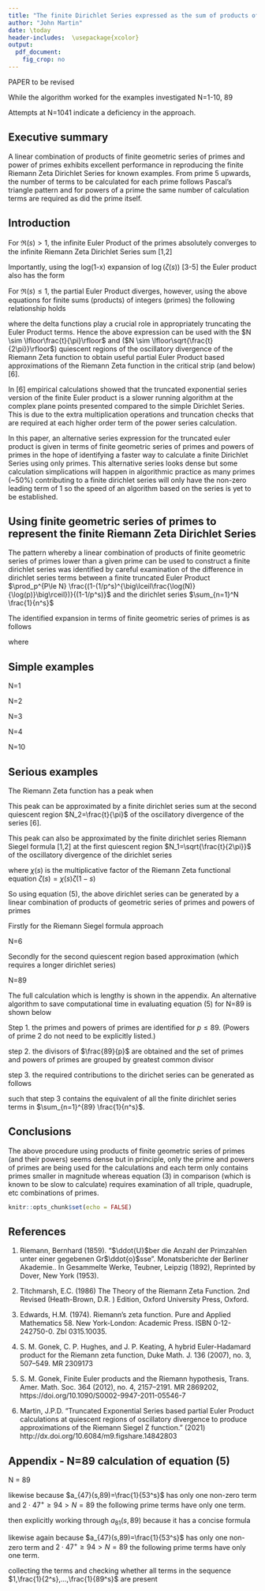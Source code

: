 ```yaml
---
title: "The finite Dirichlet Series expressed as the sum of products of finite geometric series of primes and powers of primes."
author: "John Martin"
date: \today
header-includes:  \usepackage{xcolor}
output:
  pdf_document:
    fig_crop: no
---
```


PAPER to be revised 

While the algorithm worked for the examples investigated N=1-10, 89

Attempts at N=1041 indicate a deficiency in the approach.


## Executive summary 

A linear combination of products of finite geometric series of primes and power of primes exhibits excellent performance in reproducing the finite Riemann Zeta Dirichlet Series for known examples. From prime 5 upwards, the number of terms to be calculated for each prime follows Pascal's triangle pattern and for powers of a prime the same number of calculation terms are required as did the prime itself.

## Introduction

For $\Re(s) > 1$, the infinite Euler Product of the primes absolutely converges to the infinite Riemann Zeta Dirichlet Series sum [1,2]

\begin{equation}
\zeta(s) = {\Large\sum_{k=1}^\infty} \frac{1}{k^s} = {\Large\prod_{\rho=2}^\infty} \frac{1}{(1-1/\rho^{s})} \qquad \text{for } \Re(s) > 1
\end{equation}

Importantly, using the log(1-x) expansion of $\log(\zeta(s))$ [3-5] the Euler product also has the form

\begin{equation}
{\Large\prod_{\rho=2}^\infty} \frac{1}{(1-1/\rho^{s})} = {\Large\text{exp}}{\left(\sum_{\rho=2}^\infty \sum_{n=1}^{\infty} \frac{1}{n\cdot\rho^{ns}}\right)}
\end{equation}


For $\Re(s) \le 1$, the partial Euler Product diverges, however, using the above equations for finite sums (products) of integers (primes) the following relationship holds

\begin{align} \label{eq:truncEP}
{\Large\sum_{k=1}^N} \frac{1}{k^s} &= 1+\left(\sum_{\rho=2}^\infty \sum_{n=1}^{\infty} \frac{1}{n\cdot\rho^{ns}}\cdot \delta(\rho^n \le N)\right) \nonumber\\
&+\frac{1}{2!}\left(\sum_{\rho_1=2}^\infty \sum_{n=1}^{\infty} \sum_{\rho_2=2}^\infty \sum_{m=1}^{\infty} \frac{1}{n\cdot\rho_1^{ns}}\cdot \frac{1}{m\cdot\rho_2^{ms}} \cdot \delta(\rho_1^n\cdot\rho_2^m \le N) \right)\nonumber\\
&+\frac{1}{3!}\left(\sum_{\rho_1=2}^\infty \sum_{n=1}^{\infty} \sum_{\rho_2=2}^\infty \sum_{m=1}^{\infty} \sum_{\rho_3=2}^\infty \sum_{o=1}^{\infty} \frac{1}{n\cdot\rho_1^{ns}}\cdot \frac{1}{m\cdot\rho_2^{ms}}\cdot  \frac{1}{o\cdot\rho_3^{os}} \cdot \delta(\rho_1^n\cdot\rho_2^{m}\cdot\rho_3^{o} \le N) \right) \nonumber \\
&+ \qquad \ldots
\end{align}

where the delta functions play a crucial role in appropriately truncating the Euler Product terms. Hence the above expression can be used with the $N \sim \lfloor\frac{t}{\pi}\rfloor$ and ($N \sim \lfloor\sqrt{\frac{t}{2\pi}}\rfloor$) quiescent regions of the oscillatory divergence of the Riemann Zeta function to obtain useful partial Euler Product based approximations of the Riemann Zeta function in the critical strip (and below) [6]. 

In [6] empirical calculations showed that the truncated exponential series version of the finite Euler product is a slower running algorithm at the complex plane points presented compared to the simple Dirichlet Series. This is due to the extra multiplication operations and truncation checks that are required at each higher order term of the power series calculation. 

In this paper, an alternative series expression for the truncated euler product is given in terms of finite geometric series of primes and powers of primes in the hope of identifying a faster way to calculate a finite Dirichlet Series using only primes. This alternative series looks dense but some calculation simplications will happen in algorithmic practice as many primes (~50%) contributing to a finite dirichlet series will only have the non-zero leading term of 1 so the speed of an algorithm based on the series is yet to be established.

## Using finite geometric series of primes to represent the finite Riemann Zeta Dirichlet Series 

The pattern whereby a linear combination of products of finite geometric series of primes lower than a given prime can be used to construct a finite dirichlet series was identified by careful examination of the difference in dirichlet series terms between a finite truncated Euler Product $\prod_p^{P\le N} \frac{(1-(1/p^s)^{\big\lceil\frac{\log(N)}{\log(p)}\big\rceil})}{(1-1/p^s)}$ and the dirichlet series $\sum_{n=1}^N \frac{1}{n^s}$

The identified expansion in terms of finite geometric series of primes is as follows

  \begin{align}
    \sum_{n=1}^N \frac{1}{n^s} &= 1+\frac{1}{2^s}+\frac{1}{3^s}+...+\frac{1}{N^s}\\
    &= a_2(s,N)+a_3(s,N)+a_5(s,N)+a_7(s,N)+a_9(s,N)+..+a_{p\le N}(s,N) 
   \end{align}

where 

\begin{equation}
        a_2(s,N) =1+\frac{1}{2^s}\cdot\frac{(1-(\frac{1}{2^s})^{\big(\big\lfloor\frac{\log{(\max{\{1,N}\})}}{\log{(2)}}\big\rfloor\big)})}{(1-\frac{1}{2^s})}
   \end{equation}
\begin{equation}
        a_3(s,N) = \frac{1}{3^s}\cdot \Bigg[\delta(N\ge3) + \frac{1}{2^s}\cdot\frac{(1-(\frac{1}{2^s})^{\lfloor\frac{\log{(\max{\{1,\frac{N}{3}\}})}}{\log{(2)}}\rfloor})}{(1-\frac{1}{2^s})} \Bigg] 
\end{equation}

\begin{align}
a_5(s,N) =\frac{1}{5^s}\cdot \Bigg[\delta(N\ge5) + \frac{1}{2^s}\cdot\frac{(1-(\frac{1}{2^s})^{\lfloor\frac{\log{(\max{\{1,\frac{N}{5}\}})}}{\log{(2)}}\rfloor})}{(1-\frac{1}{2^s})}  \nonumber \\  + \frac{1}{3^s}\cdot\frac{(1-(\frac{1}{3^s})^{\lfloor\frac{\log{(\max{\{1,\frac{N}{5}\}})}}{\log{(3)}}\rfloor})}{(1-\frac{1}{3^s})} \nonumber \\  + \frac{1}{2^s}\cdot\frac{1}{3^s}\cdot\frac{(1-(\frac{1}{2^s})^{\lfloor\frac{\log{(\max{\{1,\frac{N}{3\cdot 5}\}})}}{\log{(2)}}\rfloor})}{(1-\frac{1}{2^s})}\cdot\frac{(1-(\frac{1}{3^s})^{\lfloor\frac{\log{(\max{\{1,\frac{N}{2\cdot 5}\}})}}{\log{(3)}}\rfloor})}{(1-\frac{1}{3^s})} \Bigg] 
\end{align}

\begin{align}
        a_7(s,N) =\frac{1}{7^s}\cdot \Bigg[\delta(N\ge7) + \frac{1}{2^s}\cdot\frac{(1-(\frac{1}{2^s})^{\lfloor\frac{\log{(\max{\{1,\frac{N}{7}\}})}}{\log{(2)}}\rfloor})}{(1-\frac{1}{2^s})}  \nonumber \\  + \frac{1}{3^s}\cdot\frac{(1-(\frac{1}{3^s})^{\lfloor\frac{\log{(\max{\{1,\frac{N}{7}\}})}}{\log{(3)}}\rfloor})}{(1-\frac{1}{3^s})} \nonumber \\  + \frac{1}{5^s}\cdot\frac{(1-(\frac{1}{5^s})^{\lfloor\frac{\log{(\max{\{1,\frac{N}{7}\}})}}{\log{(5)}}\rfloor})}{(1-\frac{1}{5^s})} \nonumber \\  + \frac{1}{2^s}\cdot\frac{1}{3^s}\cdot\frac{(1-(\frac{1}{2^s})^{\lfloor\frac{\log{(\max{\{1,\frac{N}{3\cdot 7}\}})}}{\log{(2)}}\rfloor})}{(1-\frac{1}{2^s})}\cdot\frac{(1-(\frac{1}{3^s})^{\lfloor\frac{\log{(\max{\{1,\frac{N}{2\cdot 7}\}})}}{\log{(3)}}\rfloor})}{(1-\frac{1}{3^s})} \nonumber \\  + \frac{1}{2^s}\cdot\frac{1}{5^s}\cdot\frac{(1-(\frac{1}{2^s})^{\lfloor\frac{\log{(\max{\{1,\frac{N}{5\cdot 7}\}})}}{\log{(2)}}\rfloor})}{(1-\frac{1}{2^s})}\cdot\frac{(1-(\frac{1}{5^s})^{\lfloor\frac{\log{(\max{\{1,\frac{N}{2\cdot 7}\}})}}{\log{(5)}}\rfloor})}{(1-\frac{1}{5^s})} \nonumber \\  + \frac{1}{3^s}\cdot\frac{1}{5^s}\cdot\frac{(1-(\frac{1}{3^s})^{\lfloor\frac{\log{(\max{\{1,\frac{N}{5\cdot 7}\}})}}{\log{(3)}}\rfloor})}{(1-\frac{1}{3^s})}\cdot\frac{(1-(\frac{1}{5^s})^{\lfloor\frac{\log{(\max{\{1,\frac{N}{3\cdot 7}\}})}}{\log{(5)}}\rfloor})}{(1-\frac{1}{5^s})} \nonumber \\  + \frac{1}{2^s}\cdot\frac{1}{3^s}\cdot\frac{1}{5^s}\cdot\frac{(1-(\frac{1}{2^s})^{\lfloor\frac{\log{(\max{\{1,\frac{N}{3\cdot 5\cdot 7}\}})}}{\log{(2)}}\rfloor})}{(1-\frac{1}{2^s})}\cdot\frac{(1-(\frac{1}{3^s})^{\lfloor\frac{\log{(\max{\{1,\frac{N}{2\cdot  5\cdot 7}\}})}}{\log{(3)}}\rfloor})}{(1-\frac{1}{3^s})} \cdot\frac{(1-(\frac{1}{5^s})^{\lfloor\frac{\log{(\max{\{1,\frac{N}{2\cdot 3\cdot 7}\}})}}{\log{(5)}}\rfloor})}{(1-\frac{1}{5^s})} \Bigg]  
\end{align}

\begin{equation}
        a_9(s,N) =\left(\frac{1}{3^s}\right)^2\cdot\Bigg[\delta(N\ge3^2) + \frac{1}{2^s}\cdot\frac{(1-(\frac{1}{2^s})^{\lfloor\frac{\log{(\max{\{1,\frac{N}{3^2}\}})}}{\log{(2)}}\rfloor})}{(1-\frac{1}{2^s})} \Bigg] 
\end{equation}

\begin{align}
        a_{11}(s,N) =\frac{1}{11^s}\cdot \Bigg[\delta(N\ge11) + \frac{1}{2^s}\cdot\frac{(1-(\frac{1}{2^s})^{\lfloor\frac{\log{(\max{\{1,\frac{N}{11}\}})}}{\log{(2)}}\rfloor})}{(1-\frac{1}{2^s})}  \nonumber \\  + \frac{1}{3^s}\cdot\frac{(1-(\frac{1}{3^s})^{\lfloor\frac{\log{(\max{\{1,\frac{N}{11}\}})}}{\log{(3)}}\rfloor})}{(1-\frac{1}{3^s})} \nonumber \\  + \frac{1}{5^s}\cdot\frac{(1-(\frac{1}{5^s})^{\lfloor\frac{\log{(\max{\{1,\frac{N}{11}\}})}}{\log{(5)}}\rfloor})}{(1-\frac{1}{5^s})} \nonumber \\  + \frac{1}{7^s}\cdot\frac{(1-(\frac{1}{7^s})^{\lfloor\frac{\log{(\max{\{1,\frac{N}{11}\}})}}{\log{(7)}}\rfloor})}{(1-\frac{1}{7^s})} \nonumber \\  + \frac{1}{2^s}\cdot\frac{1}{3^s}\cdot\frac{(1-(\frac{1}{2^s})^{\lfloor\frac{\log{(\max{\{1,\frac{N}{3\cdot 11}\}})}}{\log{(2)}}\rfloor})}{(1-\frac{1}{2^s})}\cdot\frac{(1-(\frac{1}{3^s})^{\lfloor\frac{\log{(\max{\{1,\frac{N}{2\cdot 11}\}})}}{\log{(3)}}\rfloor})}{(1-\frac{1}{3^s})} \nonumber \\  + \frac{1}{2^s}\cdot\frac{1}{5^s}\cdot\frac{(1-(\frac{1}{2^s})^{\lfloor\frac{\log{(\max{\{1,\frac{N}{5\cdot 11}\}})}}{\log{(2)}}\rfloor})}{(1-\frac{1}{2^s})}\cdot\frac{(1-(\frac{1}{5^s})^{\lfloor\frac{\log{(\max{\{1,\frac{N}{2\cdot 11}\}})}}{\log{(5)}}\rfloor})}{(1-\frac{1}{5^s})} \nonumber \\  + \frac{1}{2^s}\cdot\frac{1}{7^s}\cdot\frac{(1-(\frac{1}{2^s})^{\lfloor\frac{\log{(\max{\{1,\frac{N}{7\cdot 11}\}})}}{\log{(2)}}\rfloor})}{(1-\frac{1}{2^s})}\cdot\frac{(1-(\frac{1}{7^s})^{\lfloor\frac{\log{(\max{\{1,\frac{N}{2\cdot 11}\}})}}{\log{(7)}}\rfloor})}{(1-\frac{1}{7^s})} \nonumber \\  + \frac{1}{3^s}\cdot\frac{1}{5^s}\cdot\frac{(1-(\frac{1}{3^s})^{\lfloor\frac{\log{(\max{\{1,\frac{N}{5\cdot 11}\}})}}{\log{(3)}}\rfloor})}{(1-\frac{1}{3^s})}\cdot\frac{(1-(\frac{1}{5^s})^{\lfloor\frac{\log{(\max{\{1,\frac{N}{3\cdot 11}\}})}}{\log{(5)}}\rfloor})}{(1-\frac{1}{5^s})} \nonumber \\  + \frac{1}{3^s}\cdot\frac{1}{7^s}\cdot\frac{(1-(\frac{1}{3^s})^{\lfloor\frac{\log{(\max{\{1,\frac{N}{7\cdot 11}\}})}}{\log{(3)}}\rfloor})}{(1-\frac{1}{3^s})}\cdot\frac{(1-(\frac{1}{7^s})^{\lfloor\frac{\log{(\max{\{1,\frac{N}{3\cdot 11}\}})}}{\log{(7)}}\rfloor})}{(1-\frac{1}{7^s})} \nonumber \\  + \frac{1}{5^s}\cdot\frac{1}{7^s}\cdot\frac{(1-(\frac{1}{5^s})^{\lfloor\frac{\log{(\max{\{1,\frac{N}{7\cdot 11}\}})}}{\log{(5)}}\rfloor})}{(1-\frac{1}{5^s})}\cdot\frac{(1-(\frac{1}{7^s})^{\lfloor\frac{\log{(\max{\{1,\frac{N}{5\cdot 11}\}})}}{\log{(7)}}\rfloor})}{(1-\frac{1}{7^s})} \nonumber \\  + \frac{1}{2^s}\cdot\frac{1}{3^s}\cdot\frac{1}{5^s}\cdot\frac{(1-(\frac{1}{2^s})^{\lfloor\frac{\log{(\max{\{1,\frac{N}{3\cdot 5\cdot 11}\}})}}{\log{(2)}}\rfloor})}{(1-\frac{1}{2^s})}\cdot\frac{(1-(\frac{1}{3^s})^{\lfloor\frac{\log{(\max{\{1,\frac{N}{2\cdot  5\cdot 11}\}})}}{\log{(3)}}\rfloor})}{(1-\frac{1}{3^s})} \cdot\frac{(1-(\frac{1}{5^s})^{\lfloor\frac{\log{(\max{\{1,\frac{N}{2\cdot 3\cdot 11}\}})}}{\log{(5)}}\rfloor})}{(1-\frac{1}{5^s})} \nonumber \\ + \frac{1}{2^s}\cdot\frac{1}{3^s}\cdot\frac{1}{7^s}\cdot\frac{(1-(\frac{1}{2^s})^{\lfloor\frac{\log{(\max{\{1,\frac{N}{3\cdot 7\cdot 11}\}})}}{\log{(2)}}\rfloor})}{(1-\frac{1}{2^s})}\cdot\frac{(1-(\frac{1}{3^s})^{\lfloor\frac{\log{(\max{\{1,\frac{N}{2\cdot  7\cdot 11}\}})}}{\log{(3)}}\rfloor})}{(1-\frac{1}{3^s})} \cdot\frac{(1-(\frac{1}{7^s})^{\lfloor\frac{\log{(\max{\{1,\frac{N}{2\cdot 3\cdot 11}\}})}}{\log{(7)}}\rfloor})}{(1-\frac{1}{7^s})} \nonumber \\ + \frac{1}{2^s}\cdot\frac{1}{5^s}\cdot\frac{1}{7^s}\cdot\frac{(1-(\frac{1}{2^s})^{\lfloor\frac{\log{(\max{\{1,\frac{N}{5\cdot 7\cdot 11}\}})}}{\log{(2)}}\rfloor})}{(1-\frac{1}{2^s})}\cdot\frac{(1-(\frac{1}{5^s})^{\lfloor\frac{\log{(\max{\{1,\frac{N}{2\cdot  7\cdot 11}\}})}}{\log{(5)}}\rfloor})}{(1-\frac{1}{5^s})} \cdot\frac{(1-(\frac{1}{7^s})^{\lfloor\frac{\log{(\max{\{1,\frac{N}{2\cdot 5\cdot 11}\}})}}{\log{(7)}}\rfloor})}{(1-\frac{1}{7^s})} \nonumber \\ + \frac{1}{3^s}\cdot\frac{1}{5^s}\cdot\frac{1}{7^s}\cdot\frac{(1-(\frac{1}{3^s})^{\lfloor\frac{\log{(\max{\{1,\frac{N}{5\cdot 7\cdot 11}\}})}}{\log{(3)}}\rfloor})}{(1-\frac{1}{3^s})}\cdot\frac{(1-(\frac{1}{5^s})^{\lfloor\frac{\log{(\max{\{1,\frac{N}{3\cdot  7\cdot 11}\}})}}{\log{(5)}}\rfloor})}{(1-\frac{1}{5^s})} \cdot\frac{(1-(\frac{1}{7^s})^{\lfloor\frac{\log{(\max{\{1,\frac{N}{3\cdot 5\cdot 11}\}})}}{\log{(7)}}\rfloor})}{(1-\frac{1}{7^s})} \nonumber \\ + \frac{1}{2^s}\cdot\frac{1}{3^s}\cdot\frac{1}{5^s}\cdot\frac{1}{7^s}\cdot\frac{(1-(\frac{1}{2^s})^{\lfloor\frac{\log{(\max{\{1,\frac{N}{3\cdot  5\cdot 7\cdot 11}\}})}}{\log{(2)}}\rfloor})}{(1-\frac{1}{2^s})}\cdot\frac{(1-(\frac{1}{3^s})^{\lfloor\frac{\log{(\max{\{1,\frac{N}{2\cdot  5\cdot 7\cdot 11}\}})}}{\log{(3)}}\rfloor})}{(1-\frac{1}{3^s})} \cdot\frac{(1-(\frac{1}{5^s})^{\lfloor\frac{\log{(\max{\{1,\frac{N}{2\cdot 3\cdot 7\cdot 11}\}})}}{\log{(5)}}\rfloor})}{(1-\frac{1}{5^s})} \nonumber \\ \cdot\frac{(1-(\frac{1}{7^s})^{\lfloor\frac{\log{(\max{\{1,\frac{N}{2\cdot 3\cdot 5\cdot 11}\}})}}{\log{(7)}}\rfloor})}{(1-\frac{1}{7^s})} \Bigg]  
\end{align}

\begin{align}
a_{25}(s,N) =\left(\frac{1}{5^s}\right)^2\cdot \Bigg[\delta(N\ge5^2) + \frac{1}{2^s}\cdot\frac{(1-(\frac{1}{2^s})^{\lfloor\frac{\log{(\max{\{1,\frac{N}{5^2}\}})}}{\log{(2)}}\rfloor})}{(1-\frac{1}{2^s})}  \nonumber \\  + \frac{1}{3^s}\cdot\frac{(1-(\frac{1}{3^s})^{\lfloor\frac{\log{(\max{\{1,\frac{N}{5^2}\}})}}{\log{(3)}}\rfloor})}{(1-\frac{1}{3^s})} \nonumber \\  + \frac{1}{2^s}\cdot\frac{1}{3^s}\cdot\frac{(1-(\frac{1}{2^s})^{\lfloor\frac{\log{(\max{\{1,\frac{N}{3\cdot 5^2}\}})}}{\log{(2)}}\rfloor})}{(1-\frac{1}{2^s})}\cdot\frac{(1-(\frac{1}{3^s})^{\lfloor\frac{\log{(\max{\{1,\frac{N}{2\cdot 5^2}\}})}}{\log{(3)}}\rfloor})}{(1-\frac{1}{3^s})} \Bigg] 
\end{align}

\begin{equation}
        a_{27}(s,N) =\left(\frac{1}{3^s}\right)^3\cdot\Bigg[\delta(N\ge3^3) + \frac{1}{2^s}\cdot\frac{(1-(\frac{1}{2^s})^{\lfloor\frac{\log{(\max{\{1,\frac{N}{3^3}\}})}}{\log{(2)}}\rfloor})}{(1-\frac{1}{2^s})} \Bigg] 
\end{equation}

\begin{equation}
        a_{81}(s,N) =\left(\frac{1}{3^s}\right)^4\cdot\Bigg[\delta(N\ge3^4) + \frac{1}{2^s}\cdot\frac{(1-(\frac{1}{2^s})^{\lfloor\frac{\log{(\max{\{1,\frac{N}{3^4}\}})}}{\log{(2)}}\rfloor})}{(1-\frac{1}{2^s})} \Bigg] 
\end{equation}



\begin{align}
a_{125}(s,N) =\left(\frac{1}{5^s}\right)^3\cdot \Bigg[\delta(N\ge5^3) + \frac{1}{2^s}\cdot\frac{(1-(\frac{1}{2^s})^{\lfloor\frac{\log{(\max{\{1,\frac{N}{5^3}\}})}}{\log{(2)}}\rfloor})}{(1-\frac{1}{2^s})}  \nonumber \\  + \frac{1}{3^s}\cdot\frac{(1-(\frac{1}{3^s})^{\lfloor\frac{\log{(\max{\{1,\frac{N}{5^3}\}})}}{\log{(3)}}\rfloor})}{(1-\frac{1}{3^s})} \nonumber \\  + \frac{1}{2^s}\cdot\frac{1}{3^s}\cdot\frac{(1-(\frac{1}{2^s})^{\lfloor\frac{\log{(\max{\{1,\frac{N}{3\cdot 5^3}\}})}}{\log{(2)}}\rfloor})}{(1-\frac{1}{2^s})}\cdot\frac{(1-(\frac{1}{3^s})^{\lfloor\frac{\log{(\max{\{1,\frac{N}{2\cdot 5^3}\}})}}{\log{(3)}}\rfloor})}{(1-\frac{1}{3^s})} \Bigg]  
\end{align}







## Simple examples

N=1

\begin{align}
a_2(s,1) &= 1 + \frac{1}{2^s} \cdot \frac{(1-(\frac{1}{2^s})^0)}{(1-\frac{1}{2^s})} = 1 \\
a_3(s,1) &= \frac{1}{3^s} \cdot \left[ 0 + \frac{1}{2^s}\cdot \frac{(1-(\frac{1}{2^s})^0)}{(1-\frac{1}{2^s})}\right]= \frac{1}{3^s} \cdot \big[ 0 + 0 ] = 0\\
a_5(s,1) &= \frac{1}{5^s} \cdot \left[ 0 + \frac{1}{2^s}\cdot  \frac{(1-(\frac{1}{2^s})^0)}{(1-\frac{1}{2^s})} + \frac{1}{3^s}\cdot  \frac{(1-(\frac{1}{3^s})^0)}{(1-\frac{1}{3^s})} + \frac{1}{2^s}\cdot \frac{1}{3^s} \cdot \frac{(1-(\frac{1}{2^s})^0)}{(1-\frac{1}{2^s})} \cdot \frac{(1-(\frac{1}{3^s})^0)}{(1-\frac{1}{3^s})} \right]=0 \\
a_{(p>2)}(s,1)&=0 \\
\nonumber \\
\therefore \qquad & a_2(s,1)+..+a_{p\le 1}(s,1) = 1 = \sum_{n=1}^1 \frac{1}{n^s}
\end{align}

\newpage
N=2

\begin{align}
a_2(s,2) &= 1 + \frac{1}{2^s} \cdot \frac{(1-(\frac{1}{2^s})^1)}{(1-\frac{1}{2^s})} = 1 + \frac{1}{2^s}\\
a_3(s,2) &= \frac{1}{3^s} \cdot \left[ 0 + \frac{1}{2^s}\cdot \frac{(1-(\frac{1}{2^s})^0)}{(1-\frac{1}{2^s})}\right]= \frac{1}{3^s} \cdot \big[ 0 + 0 ] = 0\\
a_5(s,2) &= \frac{1}{5^s} \cdot \left[ 0 + \frac{1}{2^s}\cdot  \frac{(1-(\frac{1}{2^s})^0)}{(1-\frac{1}{2^s})} + \frac{1}{3^s}\cdot  \frac{(1-(\frac{1}{3^s})^0)}{(1-\frac{1}{3^s})} + \frac{1}{2^s}\cdot \frac{1}{3^s} \cdot \frac{(1-(\frac{1}{2^s})^0)}{(1-\frac{1}{2^s})} \cdot \frac{(1-(\frac{1}{3^s})^0)}{(1-\frac{1}{3^s})} \right]=0 \\
a_{(p>2)}(s,2)&=0 \\
\nonumber \\
\therefore \qquad & a_2(s,2)+..+a_{p\le 2}(s,2) = 1 + \frac{1}{2^s} = \sum_{n=1}^2 \frac{1}{n^s}
\end{align}


N=3

\begin{align}
a_2(s,3) &= 1 + \frac{1}{2^s} \cdot \frac{(1-(\frac{1}{2^s})^1)}{(1-\frac{1}{2^s})} = 1 + \frac{1}{2^s}\\
a_3(s,3) &= \frac{1}{3^s} \cdot \left[ 1 + \frac{1}{2^s}\cdot \frac{(1-(\frac{1}{2^s})^0)}{(1-\frac{1}{2^s})}\right]= \frac{1}{3^s} \cdot \big[ 1 + 0 ] = \frac{1}{3^s}\\
a_5(s,3) &= \frac{1}{5^s} \cdot \left[ 0 + \frac{1}{2^s}\cdot  \frac{(1-(\frac{1}{2^s})^0)}{(1-\frac{1}{2^s})} + \frac{1}{3^s}\cdot  \frac{(1-(\frac{1}{3^s})^0)}{(1-\frac{1}{3^s})} + \frac{1}{2^s}\cdot \frac{1}{3^s} \cdot \frac{(1-(\frac{1}{2^s})^0)}{(1-\frac{1}{2^s})} \cdot \frac{(1-(\frac{1}{3^s})^0)}{(1-\frac{1}{3^s})} \right]=0 \\
a_{(p>3)}(s,3)&=0 \\
\nonumber \\
\therefore \qquad & a_2(s,3)+..+a_{p\le 3}(s,3) = 1 + \frac{1}{2^s} + \frac{1}{3^s}= \sum_{n=1}^3 \frac{1}{n^s}
\end{align}

N=4

\begin{align}
a_2(s,4) &= 1 + \frac{1}{2^s} \cdot \frac{(1-(\frac{1}{2^s})^2)}{(1-\frac{1}{2^s})} = 1 + \frac{1}{2^s} + \frac{1}{4^s}\\
a_3(s,4) &= \frac{1}{3^s} \cdot \left[ 1 + \frac{1}{2^s}\cdot \frac{(1-(\frac{1}{2^s})^0)}{(1-\frac{1}{2^s})}\right]= \frac{1}{3^s} \cdot \big[ 1 + 0 ] = \frac{1}{3^s}\\
a_5(s,4) &= \frac{1}{5^s} \cdot \left[ 0 + \frac{1}{2^s}\cdot  \frac{(1-(\frac{1}{2^s})^0)}{(1-\frac{1}{2^s})} + \frac{1}{3^s}\cdot  \frac{(1-(\frac{1}{3^s})^0)}{(1-\frac{1}{3^s})} + \frac{1}{2^s}\cdot \frac{1}{3^s} \cdot \frac{(1-(\frac{1}{2^s})^0)}{(1-\frac{1}{2^s})} \cdot \frac{(1-(\frac{1}{3^s})^0)}{(1-\frac{1}{3^s})} \right]=0 \\
a_{(p>4)}(s,4)&=0 \\
\nonumber \\
\therefore \qquad & a_2(s,4)+..+a_{p\le 4}(s,4) = 1 + \frac{1}{2^s} + \frac{1}{3^s} + \frac{1}{4^s}= \sum_{n=1}^4 \frac{1}{n^s}
\end{align}

\newpage
N=10

\begin{align}
a_2(s,10) &= 1 + \frac{1}{2^s} \cdot \frac{(1-(\frac{1}{2^s})^3)}{(1-\frac{1}{2^s})} = 1 + \frac{1}{2^s} + \frac{1}{4^s} + \frac{1}{8^s}\\
a_3(s,10) &= \frac{1}{3^s} \cdot \left[ 1 + \frac{1}{2^s}\cdot \frac{(1-(\frac{1}{2^s})^1)}{(1-\frac{1}{2^s})}\right]= \frac{1}{3^s} \cdot \big[ 1 + \frac{1}{2^s} ] = \frac{1}{3^s} + \frac{1}{6^s}\\
a_5(s,10) &= \frac{1}{5^s} \cdot \left[ 1 + \frac{1}{2^s}\cdot  \frac{(1-(\frac{1}{2^s})^1)}{(1-\frac{1}{2^s})} + \frac{1}{3^s}\cdot  \frac{(1-(\frac{1}{3^s})^0)}{(1-\frac{1}{3^s})} + \frac{1}{2^s}\cdot \frac{1}{3^s} \cdot \frac{(1-(\frac{1}{2^s})^0)}{(1-\frac{1}{2^s})} \cdot \frac{(1-(\frac{1}{3^s})^0)}{(1-\frac{1}{3^s})} \right] \nonumber \\
&= \frac{1}{5^s} \left[ 1 + \frac{1}{2^s} + 0 + 0 \right] = \frac{1}{5^s} + \frac{1}{10^s} \\
a_7(s,10) &= \frac{1}{7^s} \cdot \big[ 1 + \frac{1}{2^s}\cdot  \frac{(1-(\frac{1}{2^s})^0)}{(1-\frac{1}{2^s})} + \frac{1}{3^s}\cdot  \frac{(1-(\frac{1}{3^s})^0)}{(1-\frac{1}{3^s})} + \frac{1}{5^s}\cdot  \frac{(1-(\frac{1}{5^s})^0)}{(1-\frac{1}{5^s})} \nonumber \\
&+ \frac{1}{2^s}\cdot \frac{1}{3^s} \cdot \frac{(1-(\frac{1}{2^s})^0)}{(1-\frac{1}{2^s})} \cdot \frac{(1-(\frac{1}{3^s})^0)}{(1-\frac{1}{3^s})} + \frac{1}{2^s}\cdot \frac{1}{5^s} \cdot \frac{(1-(\frac{1}{2^s})^0)}{(1-\frac{1}{2^s})} \cdot \frac{(1-(\frac{1}{5^s})^0)}{(1-\frac{1}{5^s})} \nonumber \\
&+ \frac{1}{3^s}\cdot \frac{1}{5^s} \cdot \frac{(1-(\frac{1}{3^s})^0)}{(1-\frac{1}{3^s})} \cdot \frac{(1-(\frac{1}{5^s})^0)}{(1-\frac{1}{5^s})} \nonumber \\
&+ \frac{1}{2^s}\cdot \frac{1}{3^s}\cdot\frac{1}{5^s} \cdot \frac{(1-(\frac{1}{2^s})^0)}{(1-\frac{1}{2^s})} \cdot \frac{(1-(\frac{1}{3^s})^0)}{(1-\frac{1}{3^s})}\cdot  \frac{(1-(\frac{1}{5^s})^0)}{(1-\frac{1}{5^s})} \big] \nonumber \\
&= \frac{1}{7^s} \left[ 1 + 0 + 0 + 0 + 0 + 0 + 0 + 0 \right] = \frac{1}{7^s} \\
a_9(s,10) &= (\frac{1}{3^s})^2 \cdot \left[ 1 + \frac{1}{2^s}\cdot \frac{(1-(\frac{1}{2^s})^0)}{(1-\frac{1}{2^s})}\right]= \frac{1}{9^s} \cdot \big[ 1 + 0 ] = \frac{1}{9^s} \\
a_{(p>10)}(s,10)&=0 \\
\nonumber \\
\therefore \qquad & a_2(s,10)+..+a_{p\le 10}(s,10) = 1 + \frac{1}{2^s} + \frac{1}{3^s} + \frac{1}{4^s} + \frac{1}{5^s} \nonumber \\
&+ \frac{1}{6^s} + \frac{1}{7^s} + \frac{1}{8^s} + \frac{1}{9^s} + \frac{1}{10^s}= \sum_{n=1}^{10} \frac{1}{n^s}
\end{align}

## Serious examples

The Riemann Zeta function has a peak when 

\begin{equation}
\zeta(0.5+280.8\cdot I)= 7.002850509 + 0.0323221757\cdot I
\end{equation}

This peak can be approximated by a finite dirichlet series sum at the second quiescent region $N_2=\frac{t}{\pi}$ of the oscillatory divergence of the series [6].

\begin{equation}
\sum_{n=1}^{\lfloor\frac{280.8}{\pi}\rfloor} \frac{1}{n^{(0.5+280.8\cdot I)}} = \sum_{n=1}^{89} \frac{1}{n^{(0.5+280.8\cdot I)}} =  6.9603700512 + 0.0637616537 \cdot I
\end{equation}

This peak can also be approximated by the finite dirichlet series Riemann Siegel formula [1,2] at the first quiescent region $N_1=\sqrt{\frac{t}{2\pi}}$ of the oscillatory divergence of the dirichlet series

\begin{align}
&\sum_{n=1}^{\lfloor\sqrt{\frac{280.8}{2\pi}}\rfloor} \frac{1}{n^{(0.5+280.8\cdot I)}} + \chi(0.5+280.8 \cdot I) \cdot \sum_{n=1}^{\lfloor\sqrt{\frac{280.8}{2\pi}}\rfloor} \frac{1}{n^{1-(0.5+280.8\cdot I)}} \nonumber \\
&= \sum_{n=1}^{6} \frac{1}{n^{(0.5+280.8\cdot I)}} + \chi(0.5+280.8 \cdot I) \cdot\sum_{n=1}^{6} \frac{1}{n^{1-(0.5+280.8\cdot I)}} \nonumber \\
&= 6.8311940570 + 0.0315298826 \cdot I
\end{align}

where $\chi(s)$ is the multiplicative factor of the Riemann Zeta functional equation $\zeta(s)=\chi(s)\zeta(1-s)$

So using equation (5), the above dirichlet series can be generated by a linear combination of products of geometric series of primes and powers of primes

Firstly for the Riemann Siegel formula approach

N=6

\begin{align}
a_2(s,6) &= 1 + \frac{1}{2^s} \cdot \frac{(1-(\frac{1}{2^s})^2)}{(1-\frac{1}{2^s})} = 1 + \frac{1}{2^s} + \frac{1}{4^s}\\
a_3(s,6) &= \frac{1}{3^s} \cdot \left[ 1 + \frac{1}{2^s}\cdot \frac{(1-(\frac{1}{2^s})^1)}{(1-\frac{1}{2^s})}\right]= \frac{1}{3^s} \cdot \big[ 1 + \frac{1}{2^s} ] = \frac{1}{3^s} + \frac{1}{6^s}\\
a_5(s,6) &= \frac{1}{5^s} \cdot \left[ 1 + \frac{1}{2^s}\cdot  \frac{(1-(\frac{1}{2^s})^0)}{(1-\frac{1}{2^s})} + \frac{1}{3^s}\cdot  \frac{(1-(\frac{1}{3^s})^0)}{(1-\frac{1}{3^s})} + \frac{1}{2^s}\cdot \frac{1}{3^s} \cdot \frac{(1-(\frac{1}{2^s})^0)}{(1-\frac{1}{2^s})} \cdot \frac{(1-(\frac{1}{3^s})^0)}{(1-\frac{1}{3^s})} \right]= \frac{1}{5^s} \\
a_{(p>6)}(s,6)&=0 \\
\nonumber \\
\therefore \qquad & a_2(s,6)+..+a_{p\le 6}(s,6) = 1 + \frac{1}{2^s} + \frac{1}{3^s} + \frac{1}{4^s} + \frac{1}{5^s} + \frac{1}{6^s}= \sum_{n=1}^6 \frac{1}{n^s}
\end{align}


Secondly for the second quiescent region based approximation (which requires a longer dirichlet series)

N=89

The full calculation which is lengthy is shown in the appendix. An alternative algorithm to save computational time in evaluating equation (5) for N=89 is shown below 

Step 1. the primes and powers of primes are identified for $p\le89$. (Powers of prime 2 do not need to be explicitly listed.)

\begin{equation}
p\le89 = \{2, 3, 5, 7, 9, 11, 13, 17, 19, 23, 25, 27, 29, 31, 37, 41, 43, 47, 49, 53, 59, 61, 67, 71, 73, 79, 81, 83, 89\}
\end{equation}

step 2. the divisors of $\frac{89}{p}$ are obtained and the set of primes and powers of primes are grouped by greatest common divisor

\begin{align}
p_{(gcd=1,N=89)} &= \{47, 53, 59, 61, 67, 71, 73, 79, 81, 83, 89\}\\
p_{(gcd=2,N=89)} &= \{31, 37, 41, 43\}\\
p_{(gcd=3,N=89)} &= \{23, 29\}\\
p_{(gcd=4,N=89)} &= \{19\}\\
p_{(gcd=5,N=89)} &= \{17\}\\
p_{(gcd=6,N=89)} &= \{13\}\\
p_{(gcd=8,N=89)} &= \{11\}\\
p_{(gcd=12,N=89)} &= \{7\}\\
p_{(gcd=17,N=89)} &= \{5\}\\
p_{(gcd=29,N=89)} &= \{3\}\\
p_{(gcd=44,N=89)} &= \{2\}\\
\text{powers}_{(p=3,N=89)} &= \{9,27,81\}\\
\text{powers}_{(p=5,N=89)} &= \{25\}\\
\text{powers}_{(p=7,N=89)} &= \{49\}
\end{align}

step 3. the required contributions to the dirichet series can be generated as follows

\begin{equation}
\sum a_{p \in gcd=1}(s,89)= (1)\cdot (\frac{1}{47^s}+ \frac{1}{53^s}+ \frac{1}{59^s}+\frac{1}{61^s}+\frac{1}{67^s}+\frac{1}{71^s}+ \frac{1}{73^s}+\frac{1}{79^s}+\frac{1}{81}+\frac{1}{83^s}+\frac{1}{89^s})
\end{equation}

\begin{equation}
\sum a_{p \in gcd=2}(s,89)= (1+\frac{1}{2^s})\cdot (\frac{1}{31^s}+ \frac{1}{37^s}+ \frac{1}{41^s}+\frac{1}{43^s})
\end{equation}

\begin{align}
\sum a_{p \in gcd=3}(s,89) &= (a_2(s,3)+a_3(s,3))\cdot (\frac{1}{23^s}+ \frac{1}{29^s}) \\
&= (\sum_{n=1}^3 \frac{1}{n^s})\cdot (\frac{1}{23^s}+ \frac{1}{29^s})
\end{align}

\begin{align}
\sum a_{p \in gcd=4}(s,89) &= (a_2(s,4)+a_3(s,4))\cdot (\frac{1}{19^s}) \\
&= (\sum_{n=1}^4 \frac{1}{n^s})\cdot (\frac{1}{19^s})
\end{align}

\begin{align}
\sum a_{p \in gcd=5}(s,89) &= (a_2(s,5)+a_3(s,5)+a_3(s,5))\cdot (\frac{1}{17^s}) \\
&= (\sum_{n=1}^5 \frac{1}{n^s})\cdot (\frac{1}{17^s})
\end{align}

\begin{align}
\sum a_{p \in gcd=6}(s,89) &= (a_2(s,6)+a_3(s,6)+a_5(s,6))\cdot (\frac{1}{13^s}) \\
&= (\sum_{n=1}^6 \frac{1}{n^s})\cdot (\frac{1}{13^s})
\end{align}

\begin{align}
\sum a_{p \in gcd=8}(s,89) &= a_{11}(s,89)
\end{align}

\begin{align}
\sum a_{p \in gcd=12}(s,89) &= a_7(s,89)
\end{align}

\begin{align}
\sum a_{p \in gcd=17}(s,89) &= a_5(s,89) \nonumber \\
&= \frac{1}{5^s} \cdot \left[ 1 + \frac{1}{2^s}\cdot  \frac{(1-(\frac{1}{2^s})^4)}{(1-\frac{1}{2^s})} + \frac{1}{3^s}\cdot  \frac{(1-(\frac{1}{3^s})^2)}{(1-\frac{1}{3^s})} + \frac{1}{2^s}\cdot \frac{1}{3^s} \cdot \frac{(1-(\frac{1}{2^s})^2)}{(1-\frac{1}{2^s})} \cdot \frac{(1-(\frac{1}{3^s})^1)}{(1-\frac{1}{3^s})} \right]
\end{align}

\begin{align}
\sum a_{p \in gcd=29}(s,89) &= a_3(s,89) 
= \frac{1}{3^s} \cdot \left[ 1 + \frac{1}{2^s}\cdot \frac{(1-(\frac{1}{2^s})^4)}{(1-\frac{1}{2^s})}\right]
\end{align}

\begin{align}
\sum a_{p \in gcd=44}(s,89) &= a_2(s,89) 
= 1 + \frac{1}{2^s} \cdot \frac{(1-(\frac{1}{2^s})^6)}{(1-\frac{1}{2^s})}
\end{align}

\begin{align}
\sum a_{\text{powers} (p=3,N=89)}(s,89) &= a_9(s,89) + a_{27}(s,89) + a_{81}(s,89) \nonumber \\
&= (\frac{1}{3^s})^2 \cdot \left[ 1 + \frac{1}{2^s}\cdot \frac{(1-(\frac{1}{2^s})^3)}{(1-\frac{1}{2^s})}\right] \nonumber \\
&+(\frac{1}{3^s})^3 \cdot \left[ 1 + \frac{1}{2^s}\cdot \frac{(1-(\frac{1}{2^s})^1)}{(1-\frac{1}{2^s})}\right] \nonumber \\
&+(\frac{1}{3^s})^4 \cdot \left[ 1 + \frac{1}{2^s}\cdot \frac{(1-(\frac{1}{2^s})^0)}{(1-\frac{1}{2^s})}\right] \nonumber \\
&= \frac{1}{9^s} + \frac{1}{18^s} + \frac{1}{27^s} + \frac{1}{36^s} + \frac{1}{54^s} + \frac{1}{81^s}
\end{align}

\begin{align}
\sum a_{\text{powers} (p=5,N=89)} &= a_{25}(s,89) \nonumber \\
&= (\frac{1}{5^s})^2 \cdot \left[ 1 + \frac{1}{2^s}\cdot  \frac{(1-(\frac{1}{2^s})^1)}{(1-\frac{1}{2^s})} + \frac{1}{3^s}\cdot  \frac{(1-(\frac{1}{3^s})^1)}{(1-\frac{1}{3^s})} + \frac{1}{2^s}\cdot \frac{1}{3^s} \cdot \frac{(1-(\frac{1}{2^s})^0)}{(1-\frac{1}{2^s})} \cdot \frac{(1-(\frac{1}{3^s})^0)}{(1-\frac{1}{3^s})} \right] \nonumber \\
&= \frac{1}{25^s} + \frac{1}{50^s} + \frac{1}{75^s}
\end{align}


\begin{align}
\sum a_{\text{powers} (p=7,N=89)} &= a_{49}(s,89) \nonumber \\
&= \frac{1}{7^s} \cdot \big[ 1 + \frac{1}{2^s}\cdot  \frac{(1-(\frac{1}{2^s})^0)}{(1-\frac{1}{2^s})} + \frac{1}{3^s}\cdot  \frac{(1-(\frac{1}{3^s})^0)}{(1-\frac{1}{3^s})} + \frac{1}{5^s}\cdot  \frac{(1-(\frac{1}{5^s})^0)}{(1-\frac{1}{5^s})} \nonumber \\
&+ \frac{1}{2^s}\cdot \frac{1}{3^s} \cdot \frac{(1-(\frac{1}{2^s})^0)}{(1-\frac{1}{2^s})} \cdot \frac{(1-(\frac{1}{3^s})^0)}{(1-\frac{1}{3^s})} + \frac{1}{2^s}\cdot \frac{1}{5^s} \cdot \frac{(1-(\frac{1}{2^s})^0)}{(1-\frac{1}{2^s})} \cdot \frac{(1-(\frac{1}{5^s})^0)}{(1-\frac{1}{5^s})} \nonumber \\
&+ \frac{1}{3^s}\cdot \frac{1}{5^s} \cdot \frac{(1-(\frac{1}{3^s})^0)}{(1-\frac{1}{3^s})} \cdot \frac{(1-(\frac{1}{5^s})^0)}{(1-\frac{1}{5^s})} \nonumber \\
&+ \frac{1}{2^s}\cdot \frac{1}{3^s}\cdot\frac{1}{5^s} \cdot \frac{(1-(\frac{1}{2^s})^0)}{(1-\frac{1}{2^s})} \cdot \frac{(1-(\frac{1}{3^s})^0)}{(1-\frac{1}{3^s})}\cdot  \frac{(1-(\frac{1}{5^s})^0)}{(1-\frac{1}{5^s})} \big] = \frac{1}{49^s}
\end{align}

such that step 3 contains the equivalent of all the finite dirichlet series terms in $\sum_{n=1}^{89} \frac{1}{n^s}$.

## Conclusions 


The above procedure using products of finite geometric series of primes (and their powers) seems dense but in principle, only the prime and powers of primes are being used for the calculations and each term only contains primes smaller in magnitude whereas equation (3) in comparison (which is known to be slow to calculate) requires examination of all triple, quadruple, etc combinations of primes.


```r
knitr::opts_chunk$set(echo = FALSE)

```

## References

1. Riemann, Bernhard (1859). "$\ddot{U}$ber die Anzahl der Primzahlen unter einer gegebenen Gr$\ddot{o}$sse". Monatsberichte der Berliner Akademie.. In Gesammelte Werke, Teubner, Leipzig (1892), Reprinted by Dover, New York (1953).

2. Titchmarsh, E.C. (1986) The Theory of the Riemann Zeta Function. 2nd Revised (Heath-Brown, D.R. ) Edition, Oxford University Press, Oxford.

3. Edwards, H.M. (1974). Riemann's zeta function. Pure and Applied Mathematics 58. New York-London: Academic Press. ISBN 0-12-242750-0. Zbl 0315.10035.

4. S. M. Gonek, C. P. Hughes, and J. P. Keating, A hybrid Euler-Hadamard product for the Riemann zeta function, Duke Math. J. 136 (2007), no. 3, 507–549. MR 2309173 

5. S. M. Gonek, Finite Euler products and the Riemann hypothesis, Trans. Amer. Math. Soc. 364 (2012), no. 4, 2157–2191. MR 2869202, https://doi.org/10.1090/S0002-9947-2011-05546-7

6. Martin, J.P.D. "Truncated Exponential Series based partial Euler Product calculations at quiescent regions of oscillatory divergence to produce approximations of the Riemann Siegel Z function." (2021)
http://dx.doi.org/10.6084/m9.figshare.14842803

## Appendix - N=89 calculation of equation (5)

N = 89

\begin{align}
        a_2(s,N) &=1+\frac{1}{2^s}\cdot\frac{(1-(\frac{1}{2^s})^{\lfloor\frac{\log{(\max{\{1,89}\})}}{\log{(2)}}\rfloor})}{(1-\frac{1}{2^s})} \nonumber \\
        &=1+\frac{1}{2^s}\cdot\frac{(1-(\frac{1}{2^s})^{\lfloor6.475733\rfloor})}{(1-\frac{1}{2^s})} =1+\frac{1}{2^s}\cdot\frac{(1-(\frac{1}{2^s})^{6})}{(1-\frac{1}{2^s})} \nonumber \\
       &= 1 + \frac{1}{2^s} + \frac{1}{4^s} + \frac{1}{8^s} + \frac{1}{16^s} + \frac{1}{32^s} + \frac{1}{64^s}
\end{align}


\begin{align}
a_3(s,N) &=\frac{1}{3^s}\cdot \Bigg[1 + \frac{1}{2^s}\cdot\frac{(1-(\frac{1}{2^s})^{\lfloor\frac{\log{(\max{\{1,\frac{89}{3}\}})}}{\log{(2)}}\rfloor})}{(1-\frac{1}{2^s})}   \Bigg] \nonumber \\
&=\frac{1}{3^s}\cdot \Bigg[1 + \frac{1}{2^s}\cdot\frac{(1-(\frac{1}{2^s})^{\lfloor4.890771\rfloor})}{(1-\frac{1}{2^s})}   \Bigg] \nonumber \\
&=\frac{1}{3^s}\cdot \Bigg[1 + \frac{1}{2^s}\cdot\frac{(1-(\frac{1}{2^s})^{4})}{(1-\frac{1}{2^s})}   \Bigg] \nonumber \\
&= \frac{1}{3^s} + \frac{1}{6^s} + \frac{1}{12^s} + \frac{1}{24^s} + \frac{1}{48^s}\end{align}

\begin{align}
a_5(s,N) &=\frac{1}{5^s}\cdot \Bigg[1 + \frac{1}{2^s}\cdot\frac{(1-(\frac{1}{2^s})^{\lfloor\frac{\log{(\max{\{1,\frac{89}{5}\}})}}{\log{(2)}}\rfloor})}{(1-\frac{1}{2^s})}  \nonumber \\  &+ \frac{1}{3^s}\cdot\frac{(1-(\frac{1}{3^s})^{\lfloor\frac{\log{(\max{\{1,\frac{89}{5}\}})}}{\log{(3)}}\rfloor})}{(1-\frac{1}{3^s})} \nonumber \\  &+ \frac{1}{2^s}\cdot\frac{1}{3^s}\cdot\frac{(1-(\frac{1}{2^s})^{\lfloor\frac{\log{(\max{\{1,\frac{89}{3\cdot 5}\}})}}{\log{(2)}}\rfloor})}{(1-\frac{1}{2^s})}\cdot\frac{(1-(\frac{1}{3^s})^{\lfloor\frac{\log{(\max{\{1,\frac{89}{2\cdot 5}\}})}}{\log{(3)}}\rfloor})}{(1-\frac{1}{3^s})} \Bigg] \nonumber \\
&=\frac{1}{5^s}\cdot \Bigg[1 + \frac{1}{2^s}\cdot\frac{(1-(\frac{1}{2^s})^{\lfloor4.153805\rfloor})}{(1-\frac{1}{2^s})}  \nonumber \\  &+ \frac{1}{3^s}\cdot\frac{(1-(\frac{1}{3^s})^{\lfloor2.620759\rfloor})}{(1-\frac{1}{3^s})} \nonumber \\  &+ \frac{1}{2^s}\cdot\frac{1}{3^s}\cdot\frac{(1-(\frac{1}{2^s})^{\lfloor2.568843\rfloor})}{(1-\frac{1}{2^s})}\cdot\frac{(1-(\frac{1}{3^s})^{\lfloor1.98983\rfloor})}{(1-\frac{1}{3^s})} \Bigg] \nonumber \\
&=\frac{1}{5^s}\cdot \Bigg[1 + \frac{1}{2^s}\cdot\frac{(1-(\frac{1}{2^s})^{4})}{(1-\frac{1}{2^s})}  + \frac{1}{3^s}\cdot\frac{(1-(\frac{1}{3^s})^{2})}{(1-\frac{1}{3^s})} \nonumber \\  &+ \frac{1}{2^s}\cdot\frac{1}{3^s}\cdot\frac{(1-(\frac{1}{2^s})^{2})}{(1-\frac{1}{2^s})}\cdot\frac{(1-(\frac{1}{3^s})^{1})}{(1-\frac{1}{3^s})} \Bigg]  \nonumber \\
       &= \frac{1}{5^s} + \frac{1}{10^s} + \frac{1}{20^s} + \frac{1}{40^s} + \frac{1}{80^s} + \frac{1}{15^s} + \frac{1}{45^s} + \frac{1}{30^s} + \frac{1}{60^s}
\end{align}


\begin{align}
        a_7(s,N) &=\frac{1}{7^s}\cdot \Bigg[1 +   \frac{1}{2^s}\cdot\frac{(1-(\frac{1}{2^s})^{\lfloor\frac{\log{(\max{\{1,\frac{89}{7}\}})}}{\log{(2)}}\rfloor})}{(1-\frac{1}{2^s})}  + \frac{1}{3^s}\cdot\frac{(1-(\frac{1}{3^s})^{\lfloor\frac{\log{(\max{\{1,\frac{89}{7}\}})}}{\log{(3)}}\rfloor})}{(1-\frac{1}{3^s})} \nonumber \\  &+ \frac{1}{5^s}\cdot\frac{(1-(\frac{1}{5^s})^{\lfloor\frac{\log{(\max{\{1,\frac{89}{7}\}})}}{\log{(5)}}\rfloor})}{(1-\frac{1}{5^s})} \nonumber \\  &+ \frac{1}{2^s}\cdot\frac{1}{3^s}\cdot\frac{(1-(\frac{1}{2^s})^{\lfloor\frac{\log{(\max{\{1,\frac{89}{3\cdot 7}\}})}}{\log{(2)}}\rfloor})}{(1-\frac{1}{2^s})}\cdot\frac{(1-(\frac{1}{3^s})^{\lfloor\frac{\log{(\max{\{1,\frac{89}{2\cdot 7}\}})}}{\log{(3)}}\rfloor})}{(1-\frac{1}{3^s})} \nonumber \\  &+ \frac{1}{2^s}\cdot\frac{1}{5^s}\cdot\frac{(1-(\frac{1}{2^s})^{\lfloor\frac{\log{(\max{\{1,\frac{89}{5\cdot 7}\}})}}{\log{(2)}}\rfloor})}{(1-\frac{1}{2^s})}\cdot\frac{(1-(\frac{1}{5^s})^{\lfloor\frac{\log{(\max{\{1,\frac{89}{2\cdot 7}\}})}}{\log{(5)}}\rfloor})}{(1-\frac{1}{5^s})} \nonumber \\  &+ \frac{1}{3^s}\cdot\frac{1}{5^s}\cdot\frac{(1-(\frac{1}{3^s})^{\lfloor\frac{\log{(\max{\{1,\frac{89}{5\cdot 7}\}})}}{\log{(3)}}\rfloor})}{(1-\frac{1}{3^s})}\cdot\frac{(1-(\frac{1}{5^s})^{\lfloor\frac{\log{(\max{\{1,\frac{89}{3\cdot 7}\}})}}{\log{(5)}}\rfloor})}{(1-\frac{1}{5^s})} \nonumber \\  &+ \frac{1}{2^s}\cdot\frac{1}{3^s}\cdot\frac{1}{5^s}\cdot\frac{(1-(\frac{1}{2^s})^{\lfloor\frac{\log{(\max{\{1,\frac{89}{3\cdot 5\cdot 7}\}})}}{\log{(2)}}\rfloor})}{(1-\frac{1}{2^s})}\cdot\frac{(1-(\frac{1}{3^s})^{\lfloor\frac{\log{(\max{\{1,\frac{89}{2\cdot  5\cdot 7}\}})}}{\log{(3)}}\rfloor})}{(1-\frac{1}{3^s})} \cdot\frac{(1-(\frac{1}{5^s})^{\lfloor\frac{\log{(\max{\{1,\frac{89}{2\cdot 3\cdot 7}\}})}}{\log{(5)}}\rfloor})}{(1-\frac{1}{5^s})} \Bigg] \nonumber \\
&= \frac{1}{7^s}\cdot \Bigg[1 + \frac{1}{2^s}\cdot\frac{(1-(\frac{1}{2^s})^{\lfloor3.668379\rfloor})}{(1-\frac{1}{2^s})}  + \frac{1}{3^s}\cdot\frac{(1-(\frac{1}{3^s})^{\lfloor2.314489\rfloor})}{(1-\frac{1}{3^s})} + \frac{1}{5^s}\cdot\frac{(1-(\frac{1}{5^s})^{\lfloor1.579885\rfloor})}{(1-\frac{1}{5^s})} \nonumber \\  &+ \frac{1}{2^s}\cdot\frac{1}{3^s}\cdot\frac{(1-(\frac{1}{2^s})^{\lfloor2.083416\rfloor})}{(1-\frac{1}{2^s})}\cdot\frac{(1-(\frac{1}{3^s})^{\lfloor1.683559\rfloor})}{(1-\frac{1}{3^s})} + \frac{1}{2^s}\cdot\frac{1}{5^s}\cdot\frac{(1-(\frac{1}{2^s})^{\lfloor1.34645\rfloor})}{(1-\frac{1}{2^s})}\cdot\frac{(1-(\frac{1}{5^s})^{\lfloor1.149208\rfloor})}{(1-\frac{1}{5^s})} \nonumber \\  &+ \frac{1}{3^s}\cdot\frac{1}{5^s}\cdot\frac{(1-(\frac{1}{3^s})^{\lfloor0.8495156\rfloor})}{(1-\frac{1}{3^s})}\cdot\frac{(1-(\frac{1}{5^s})^{\lfloor0.8972784\rfloor})}{(1-\frac{1}{5^s})} \nonumber \\  &+ \frac{1}{2^s}\cdot\frac{1}{3^s}\cdot\frac{1}{5^s}\cdot\frac{(1-(\frac{1}{2^s})^{\lfloor0\rfloor})}{(1-\frac{1}{2^s})}\cdot\frac{(1-(\frac{1}{3^s})^{\lfloor0.2185859\rfloor})}{(1-\frac{1}{3^s})} \cdot\frac{(1-(\frac{1}{5^s})^{\lfloor0.4666019\rfloor})}{(1-\frac{1}{5^s})} \Bigg] \nonumber \\  
&= \frac{1}{7^s}\cdot \Bigg[1 + \frac{1}{2^s}\cdot\frac{(1-(\frac{1}{2^s})^{3})}{(1-\frac{1}{2^s})}  + \frac{1}{3^s}\cdot\frac{(1-(\frac{1}{3^s})^{2})}{(1-\frac{1}{3^s})} + \frac{1}{5^s}\cdot\frac{(1-(\frac{1}{5^s})^{1})}{(1-\frac{1}{5^s})} \nonumber \\  &+ \frac{1}{2^s}\cdot\frac{1}{3^s}\cdot\frac{(1-(\frac{1}{2^s})^{2})}{(1-\frac{1}{2^s})}\cdot\frac{(1-(\frac{1}{3^s})^{1})}{(1-\frac{1}{3^s})} + \frac{1}{2^s}\cdot\frac{1}{5^s}\cdot\frac{(1-(\frac{1}{2^s})^{1})}{(1-\frac{1}{2^s})}\cdot\frac{(1-(\frac{1}{5^s})^{1})}{(1-\frac{1}{5^s})} \nonumber \\  &+ \frac{1}{3^s}\cdot\frac{1}{5^s}\cdot\frac{(1-(\frac{1}{3^s})^{0})}{(1-\frac{1}{3^s})}\cdot\frac{(1-(\frac{1}{5^s})^{0})}{(1-\frac{1}{5^s})} \nonumber \\  &+ \frac{1}{2^s}\cdot\frac{1}{3^s}\cdot\frac{1}{5^s}\cdot\frac{(1-(\frac{1}{2^s})^{0})}{(1-\frac{1}{2^s})}\cdot\frac{(1-(\frac{1}{3^s})^{0})}{(1-\frac{1}{3^s})} \cdot\frac{(1-(\frac{1}{5^s})^{0})}{(1-\frac{1}{5^s})} \Bigg] \nonumber \\
&=  \frac{1}{7^s} + \frac{1}{14^s} + \frac{1}{28^s} + \frac{1}{56^s} + \frac{1}{21^s} + \frac{1}{63^s} + \frac{1}{35^s} + \frac{1}{42^s} + \frac{1}{84^s} + \frac{1}{70^s}
\end{align}

\begin{align}
a_9(s,N) &=(\frac{1}{3^s})^2\cdot \Bigg[1 + \frac{1}{2^s}\cdot\frac{(1-(\frac{1}{2^s})^{\lfloor\frac{\log{(\max{\{1,\frac{89}{3^2}\}})}}{\log{(2)}}\rfloor})}{(1-\frac{1}{2^s})}   \Bigg] \nonumber \\
&=(\frac{1}{3^s})^2\cdot \Bigg[1 + \frac{1}{2^s}\cdot\frac{(1-(\frac{1}{2^s})^{\lfloor3.305808\rfloor})}{(1-\frac{1}{2^s})}   \Bigg] \nonumber \\
&=(\frac{1}{3^s})^2\cdot \Bigg[1 + \frac{1}{2^s}\cdot\frac{(1-(\frac{1}{2^s})^{3})}{(1-\frac{1}{2^s})}   \Bigg] \nonumber \\
&= \frac{1}{9^s} + \frac{1}{18^s} + \frac{1}{36^s} + \frac{1}{72^s}
\end{align}

\begin{align}
        a_{11}(s,89) =\frac{1}{11^s}\cdot \Bigg[1 + \frac{1}{2^s}\cdot\frac{(1-(\frac{1}{2^s})^{\lfloor\frac{\log{(\max{\{1,\frac{89}{11}\}})}}{\log{(2)}}\rfloor})}{(1-\frac{1}{2^s})}  \nonumber \\  + \frac{1}{3^s}\cdot\frac{(1-(\frac{1}{3^s})^{\lfloor\frac{\log{(\max{\{1,\frac{89}{11}\}})}}{\log{(3)}}\rfloor})}{(1-\frac{1}{3^s})} \nonumber \\  + \frac{1}{5^s}\cdot\frac{(1-(\frac{1}{5^s})^{\lfloor\frac{\log{(\max{\{1,\frac{89}{11}\}})}}{\log{(5)}}\rfloor})}{(1-\frac{1}{5^s})} \nonumber \\  + \frac{1}{7^s}\cdot\frac{(1-(\frac{1}{7^s})^{\lfloor\frac{\log{(\max{\{1,\frac{89}{11}\}})}}{\log{(7)}}\rfloor})}{(1-\frac{1}{7^s})} \nonumber \\  + \frac{1}{2^s}\cdot\frac{1}{3^s}\cdot\frac{(1-(\frac{1}{2^s})^{\lfloor\frac{\log{(\max{\{1,\frac{89}{3\cdot 11}\}})}}{\log{(2)}}\rfloor})}{(1-\frac{1}{2^s})}\cdot\frac{(1-(\frac{1}{3^s})^{\lfloor\frac{\log{(\max{\{1,\frac{89}{2\cdot 11}\}})}}{\log{(3)}}\rfloor})}{(1-\frac{1}{3^s})} \nonumber \\  + \frac{1}{2^s}\cdot\frac{1}{5^s}\cdot\frac{(1-(\frac{1}{2^s})^{\lfloor\frac{\log{(\max{\{1,\frac{89}{5\cdot 11}\}})}}{\log{(2)}}\rfloor})}{(1-\frac{1}{2^s})}\cdot\frac{(1-(\frac{1}{5^s})^{\lfloor\frac{\log{(\max{\{1,\frac{89}{2\cdot 11}\}})}}{\log{(5)}}\rfloor})}{(1-\frac{1}{5^s})} \nonumber \\  + \frac{1}{2^s}\cdot\frac{1}{7^s}\cdot\frac{(1-(\frac{1}{2^s})^{\lfloor\frac{\log{(\max{\{1,\frac{89}{7\cdot 11}\}})}}{\log{(2)}}\rfloor})}{(1-\frac{1}{2^s})}\cdot\frac{(1-(\frac{1}{7^s})^{\lfloor\frac{\log{(\max{\{1,\frac{89}{2\cdot 11}\}})}}{\log{(7)}}\rfloor})}{(1-\frac{1}{7^s})} \nonumber \\  + \frac{1}{3^s}\cdot\frac{1}{5^s}\cdot\frac{(1-(\frac{1}{3^s})^{\lfloor\frac{\log{(\max{\{1,\frac{89}{5\cdot 11}\}})}}{\log{(3)}}\rfloor})}{(1-\frac{1}{3^s})}\cdot\frac{(1-(\frac{1}{5^s})^{\lfloor\frac{\log{(\max{\{1,\frac{89}{3\cdot 11}\}})}}{\log{(5)}}\rfloor})}{(1-\frac{1}{5^s})} \nonumber \\  + \frac{1}{3^s}\cdot\frac{1}{7^s}\cdot\frac{(1-(\frac{1}{3^s})^{\lfloor\frac{\log{(\max{\{1,\frac{89}{7\cdot 11}\}})}}{\log{(3)}}\rfloor})}{(1-\frac{1}{3^s})}\cdot\frac{(1-(\frac{1}{7^s})^{\lfloor\frac{\log{(\max{\{1,\frac{89}{3\cdot 11}\}})}}{\log{(7)}}\rfloor})}{(1-\frac{1}{7^s})} \nonumber \\  + \frac{1}{5^s}\cdot\frac{1}{7^s}\cdot\frac{(1-(\frac{1}{5^s})^{\lfloor\frac{\log{(\max{\{1,\frac{89}{7\cdot 11}\}})}}{\log{(5)}}\rfloor})}{(1-\frac{1}{5^s})}\cdot\frac{(1-(\frac{1}{7^s})^{\lfloor\frac{\log{(\max{\{1,\frac{89}{5\cdot 11}\}})}}{\log{(7)}}\rfloor})}{(1-\frac{1}{7^s})} \nonumber \\  + \frac{1}{2^s}\cdot\frac{1}{3^s}\cdot\frac{1}{5^s}\cdot\frac{(1-(\frac{1}{2^s})^{\lfloor\frac{\log{(\max{\{1,\frac{89}{3\cdot 5\cdot 11}\}})}}{\log{(2)}}\rfloor})}{(1-\frac{1}{2^s})}\cdot\frac{(1-(\frac{1}{3^s})^{\lfloor\frac{\log{(\max{\{1,\frac{89}{2\cdot  5\cdot 11}\}})}}{\log{(3)}}\rfloor})}{(1-\frac{1}{3^s})} \cdot\frac{(1-(\frac{1}{5^s})^{\lfloor\frac{\log{(\max{\{1,\frac{89}{2\cdot 3\cdot 11}\}})}}{\log{(5)}}\rfloor})}{(1-\frac{1}{5^s})} \nonumber \\ + \frac{1}{2^s}\cdot\frac{1}{3^s}\cdot\frac{1}{7^s}\cdot\frac{(1-(\frac{1}{2^s})^{\lfloor\frac{\log{(\max{\{1,\frac{89}{3\cdot 7\cdot 11}\}})}}{\log{(2)}}\rfloor})}{(1-\frac{1}{2^s})}\cdot\frac{(1-(\frac{1}{3^s})^{\lfloor\frac{\log{(\max{\{1,\frac{89}{2\cdot  7\cdot 11}\}})}}{\log{(3)}}\rfloor})}{(1-\frac{1}{3^s})} \cdot\frac{(1-(\frac{1}{7^s})^{\lfloor\frac{\log{(\max{\{1,\frac{89}{2\cdot 3\cdot 11}\}})}}{\log{(7)}}\rfloor})}{(1-\frac{1}{7^s})} \nonumber \\ + \frac{1}{2^s}\cdot\frac{1}{5^s}\cdot\frac{1}{7^s}\cdot\frac{(1-(\frac{1}{2^s})^{\lfloor\frac{\log{(\max{\{1,\frac{89}{5\cdot 7\cdot 11}\}})}}{\log{(2)}}\rfloor})}{(1-\frac{1}{2^s})}\cdot\frac{(1-(\frac{1}{5^s})^{\lfloor\frac{\log{(\max{\{1,\frac{89}{2\cdot  7\cdot 11}\}})}}{\log{(5)}}\rfloor})}{(1-\frac{1}{5^s})} \cdot\frac{(1-(\frac{1}{7^s})^{\lfloor\frac{\log{(\max{\{1,\frac{89}{2\cdot 5\cdot 11}\}})}}{\log{(7)}}\rfloor})}{(1-\frac{1}{7^s})} \nonumber \\ + \frac{1}{3^s}\cdot\frac{1}{5^s}\cdot\frac{1}{7^s}\cdot\frac{(1-(\frac{1}{3^s})^{\lfloor\frac{\log{(\max{\{1,\frac{89}{5\cdot 7\cdot 11}\}})}}{\log{(3)}}\rfloor})}{(1-\frac{1}{3^s})}\cdot\frac{(1-(\frac{1}{5^s})^{\lfloor\frac{\log{(\max{\{1,\frac{89}{3\cdot  7\cdot 11}\}})}}{\log{(5)}}\rfloor})}{(1-\frac{1}{5^s})} \cdot\frac{(1-(\frac{1}{7^s})^{\lfloor\frac{\log{(\max{\{1,\frac{89}{3\cdot 5\cdot 11}\}})}}{\log{(7)}}\rfloor})}{(1-\frac{1}{7^s})} \nonumber \\ + \frac{1}{2^s}\cdot\frac{1}{3^s}\cdot\frac{1}{5^s}\cdot\frac{1}{7^s}\cdot\frac{(1-(\frac{1}{2^s})^{\lfloor\frac{\log{(\max{\{1,\frac{89}{3\cdot  5\cdot 7\cdot 11}\}})}}{\log{(2)}}\rfloor})}{(1-\frac{1}{2^s})}\cdot\frac{(1-(\frac{1}{3^s})^{\lfloor\frac{\log{(\max{\{1,\frac{89}{2\cdot  5\cdot 7\cdot 11}\}})}}{\log{(3)}}\rfloor})}{(1-\frac{1}{3^s})} \cdot\frac{(1-(\frac{1}{5^s})^{\lfloor\frac{\log{(\max{\{1,\frac{89}{2\cdot 3\cdot 7\cdot 11}\}})}}{\log{(5)}}\rfloor})}{(1-\frac{1}{5^s})} \nonumber \\ \cdot\frac{(1-(\frac{1}{7^s})^{\lfloor\frac{\log{(\max{\{1,\frac{89}{2\cdot 3\cdot 5\cdot 11}\}})}}{\log{(7)}}\rfloor})}{(1-\frac{1}{7^s})} \Bigg] \nonumber 
        \end{align}
        \begin{align}
         =\frac{1}{11^s}\cdot \Bigg[1 + \frac{1}{2^s}\cdot\frac{(1-(\frac{1}{2^s})^{\lfloor3.016302\rfloor})}{(1-\frac{1}{2^s})}    + \frac{1}{3^s}\cdot\frac{(1-(\frac{1}{3^s})^{\lfloor1.903075\rfloor})}{(1-\frac{1}{3^s})}   + \frac{1}{5^s}\cdot\frac{(1-(\frac{1}{5^s})^{\lfloor1.29905\rfloor})}{(1-\frac{1}{5^s})}   + \frac{1}{7^s}\cdot\frac{(1-(\frac{1}{7^s})^{\lfloor1.074428\rfloor})}{(1-\frac{1}{7^s})} \nonumber \\  + \frac{1}{2^s}\cdot\frac{1}{3^s}\cdot\frac{(1-(\frac{1}{2^s})^{\lfloor1.431339\rfloor})}{(1-\frac{1}{2^s})}\cdot\frac{(1-(\frac{1}{3^s})^{\lfloor1.272145\rfloor})}{(1-\frac{1}{3^s})}  + \frac{1}{2^s}\cdot\frac{1}{5^s}\cdot\frac{(1-(\frac{1}{2^s})^{\lfloor0.6943737\rfloor})}{(1-\frac{1}{2^s})}\cdot\frac{(1-(\frac{1}{5^s})^{\lfloor0.8683739\rfloor})}{(1-\frac{1}{5^s})} \nonumber \\  + \frac{1}{2^s}\cdot\frac{1}{7^s}\cdot\frac{(1-(\frac{1}{2^s})^{\lfloor0.2089469\rfloor})}{(1-\frac{1}{2^s})}\cdot\frac{(1-(\frac{1}{7^s})^{\lfloor0.7182212\rfloor})}{(1-\frac{1}{7^s})}  + \frac{1}{3^s}\cdot\frac{1}{5^s}\cdot\frac{(1-(\frac{1}{3^s})^{\lfloor0.438101\rfloor})}{(1-\frac{1}{3^s})}\cdot\frac{(1-(\frac{1}{5^s})^{\lfloor0.6164443\rfloor})}{(1-\frac{1}{5^s})} \nonumber \\  + \frac{1}{3^s}\cdot\frac{1}{7^s}\cdot\frac{(1-(\frac{1}{3^s})^{\lfloor0.1318308\rfloor})}{(1-\frac{1}{3^s})}\cdot\frac{(1-(\frac{1}{7^s})^{\lfloor0.5098533\rfloor})}{(1-\frac{1}{7^s})}   + \frac{1}{5^s}\cdot\frac{1}{7^s}\cdot\frac{(1-(\frac{1}{5^s})^{\lfloor0.08998853\rfloor})}{(1-\frac{1}{5^s})}\cdot\frac{(1-(\frac{1}{7^s})^{\lfloor0.2473409\rfloor})}{(1-\frac{1}{7^s})} \nonumber \\  + \frac{1}{2^s}\cdot\frac{1}{3^s}\cdot\frac{1}{5^s}\cdot\frac{(1-(\frac{1}{2^s})^{\lfloor0\rfloor})}{(1-\frac{1}{2^s})}\cdot\frac{(1-(\frac{1}{3^s})^{\lfloor0\rfloor})}{(1-\frac{1}{3^s})} \cdot\frac{(1-(\frac{1}{5^s})^{\lfloor0.1857677\rfloor})}{(1-\frac{1}{5^s})} \nonumber \\ + \frac{1}{2^s}\cdot\frac{1}{3^s}\cdot\frac{1}{7^s}\cdot\frac{(1-(\frac{1}{2^s})^{\lfloor0\rfloor})}{(1-\frac{1}{2^s})}\cdot\frac{(1-(\frac{1}{3^s})^{\lfloor0\rfloor})}{(1-\frac{1}{3^s})} \cdot\frac{(1-(\frac{1}{7^s})^{\lfloor0.1536462\rfloor})}{(1-\frac{1}{7^s})} \nonumber \\ + \frac{1}{2^s}\cdot\frac{1}{5^s}\cdot\frac{1}{7^s}\cdot\frac{(1-(\frac{1}{2^s})^{\lfloor0\rfloor})}{(1-\frac{1}{2^s})}\cdot\frac{(1-(\frac{1}{5^s})^{\lfloor0\rfloor})}{(1-\frac{1}{5^s})} \cdot\frac{(1-(\frac{1}{7^s})^{\lfloor0\rfloor})}{(1-\frac{1}{7^s})} \nonumber \\ + \frac{1}{3^s}\cdot\frac{1}{5^s}\cdot\frac{1}{7^s}\cdot\frac{(1-(\frac{1}{3^s})^{\lfloor0\rfloor})}{(1-\frac{1}{3^s})}\cdot\frac{(1-(\frac{1}{5^s})^{\lfloor0\rfloor})}{(1-\frac{1}{5^s})} \cdot\frac{(1-(\frac{1}{7^s})^{\lfloor0\rfloor})}{(1-\frac{1}{7^s})} \nonumber \\ + \frac{1}{2^s}\cdot\frac{1}{3^s}\cdot\frac{1}{5^s}\cdot\frac{1}{7^s}\cdot\frac{(1-(\frac{1}{2^s})^{\lfloor0\rfloor})}{(1-\frac{1}{2^s})}\cdot\frac{(1-(\frac{1}{3^s})^{\lfloor0\rfloor})}{(1-\frac{1}{3^s})} \cdot\frac{(1-(\frac{1}{5^s})^{\lfloor0\rfloor})}{(1-\frac{1}{5^s})}  \cdot\frac{(1-(\frac{1}{7^s})^{\lfloor0\rfloor})}{(1-\frac{1}{7^s})} \Bigg] \nonumber 
\end{align}

\begin{align}
         =\frac{1}{11^s}\cdot \Bigg[1 + \frac{1}{2^s}\cdot\frac{(1-(\frac{1}{2^s})^{3})}{(1-\frac{1}{2^s})}    + \frac{1}{3^s}\cdot\frac{(1-(\frac{1}{3^s})^{1})}{(1-\frac{1}{3^s})}   + \frac{1}{5^s}\cdot\frac{(1-(\frac{1}{5^s})^{1})}{(1-\frac{1}{5^s})}   + \frac{1}{7^s}\cdot\frac{(1-(\frac{1}{7^s})^{1})}{(1-\frac{1}{7^s})} \nonumber \\  + \frac{1}{2^s}\cdot\frac{1}{3^s}\cdot\frac{(1-(\frac{1}{2^s})^{1})}{(1-\frac{1}{2^s})}\cdot\frac{(1-(\frac{1}{3^s})^{1})}{(1-\frac{1}{3^s})}  + \frac{1}{2^s}\cdot\frac{1}{5^s}\cdot\frac{(1-(\frac{1}{2^s})^{1})}{(1-\frac{1}{2^s})}\cdot\frac{(1-(\frac{1}{5^s})^{0})}{(1-\frac{1}{5^s})} \nonumber \\  + \frac{1}{2^s}\cdot\frac{1}{7^s}\cdot\frac{(1-(\frac{1}{2^s})^{0})}{(1-\frac{1}{2^s})}\cdot\frac{(1-(\frac{1}{7^s})^{0})}{(1-\frac{1}{7^s})}  + \frac{1}{3^s}\cdot\frac{1}{5^s}\cdot\frac{(1-(\frac{1}{3^s})^{0})}{(1-\frac{1}{3^s})}\cdot\frac{(1-(\frac{1}{5^s})^{0})}{(1-\frac{1}{5^s})} \nonumber \\  + \frac{1}{3^s}\cdot\frac{1}{7^s}\cdot\frac{(1-(\frac{1}{3^s})^{0})}{(1-\frac{1}{3^s})}\cdot\frac{(1-(\frac{1}{7^s})^{0})}{(1-\frac{1}{7^s})}   + \frac{1}{5^s}\cdot\frac{1}{7^s}\cdot\frac{(1-(\frac{1}{5^s})^{0})}{(1-\frac{1}{5^s})}\cdot\frac{(1-(\frac{1}{7^s})^{0})}{(1-\frac{1}{7^s})} \nonumber \\  + \frac{1}{2^s}\cdot\frac{1}{3^s}\cdot\frac{1}{5^s}\cdot\frac{(1-(\frac{1}{2^s})^{0})}{(1-\frac{1}{2^s})}\cdot\frac{(1-(\frac{1}{3^s})^{0})}{(1-\frac{1}{3^s})} \cdot\frac{(1-(\frac{1}{5^s})^{0})}{(1-\frac{1}{5^s})} \nonumber \\ + \frac{1}{2^s}\cdot\frac{1}{3^s}\cdot\frac{1}{7^s}\cdot\frac{(1-(\frac{1}{2^s})^{0})}{(1-\frac{1}{2^s})}\cdot\frac{(1-(\frac{1}{3^s})^{0})}{(1-\frac{1}{3^s})} \cdot\frac{(1-(\frac{1}{7^s})^{0})}{(1-\frac{1}{7^s})} \nonumber \\ + \frac{1}{2^s}\cdot\frac{1}{5^s}\cdot\frac{1}{7^s}\cdot\frac{(1-(\frac{1}{2^s})^{0})}{(1-\frac{1}{2^s})}\cdot\frac{(1-(\frac{1}{5^s})^{0})}{(1-\frac{1}{5^s})} \cdot\frac{(1-(\frac{1}{7^s})^{0})}{(1-\frac{1}{7^s})} \nonumber \\ + \frac{1}{3^s}\cdot\frac{1}{5^s}\cdot\frac{1}{7^s}\cdot\frac{(1-(\frac{1}{3^s})^{0})}{(1-\frac{1}{3^s})}\cdot\frac{(1-(\frac{1}{5^s})^{0})}{(1-\frac{1}{5^s})} \cdot\frac{(1-(\frac{1}{7^s})^{0})}{(1-\frac{1}{7^s})} \nonumber \\ + \frac{1}{2^s}\cdot\frac{1}{3^s}\cdot\frac{1}{5^s}\cdot\frac{1}{7^s}\cdot\frac{(1-(\frac{1}{2^s})^{0})}{(1-\frac{1}{2^s})}\cdot\frac{(1-(\frac{1}{3^s})^{0})}{(1-\frac{1}{3^s})} \cdot\frac{(1-(\frac{1}{5^s})^{0})}{(1-\frac{1}{5^s})}  \cdot\frac{(1-(\frac{1}{7^s})^{0})}{(1-\frac{1}{7^s})} \Bigg] \nonumber \\
  = \frac{1}{11^s} + \frac{1}{22^s} + \frac{1}{44^s} + \frac{1}{88^s} + \frac{1}{33^s} + \frac{1}{55^s} + \frac{1}{77^s} + \frac{1}{66^s} 
\end{align}

\begin{align}
        a_{13}(s,89) =\frac{1}{13^s}\cdot \Bigg[1 + \frac{1}{2^s}\cdot\frac{(1-(\frac{1}{2^s})^{\lfloor\frac{\log{(\max{\{1,\frac{89}{13}\}})}}{\log{(2)}}\rfloor})}{(1-\frac{1}{2^s})}    + \frac{1}{3^s}\cdot\frac{(1-(\frac{1}{3^s})^{\lfloor\frac{\log{(\max{\{1,\frac{89}{13}\}})}}{\log{(3)}}\rfloor})}{(1-\frac{1}{3^s})}   + \frac{1}{5^s}\cdot\frac{(1-(\frac{1}{5^s})^{\lfloor\frac{\log{(\max{\{1,\frac{89}{13}\}})}}{\log{(5)}}\rfloor})}{(1-\frac{1}{5^s})} \nonumber \\  + \frac{1}{7^s}\cdot\frac{(1-(\frac{1}{7^s})^{\lfloor\frac{\log{(\max{\{1,\frac{89}{13}\}})}}{\log{(7)}}\rfloor})}{(1-\frac{1}{7^s})}  + \frac{1}{11^s}\cdot\frac{(1-(\frac{1}{11^s})^{\lfloor\frac{\log{(\max{\{1,\frac{89}{13}\}})}}{\log{(11)}}\rfloor})}{(1-\frac{1}{11^s})} \nonumber \\ + \frac{1}{2^s}\cdot\frac{1}{3^s}\cdot\frac{(1-(\frac{1}{2^s})^{\lfloor\frac{\log{(\max{\{1,\frac{89}{3\cdot 13}\}})}}{\log{(2)}}\rfloor})}{(1-\frac{1}{2^s})}\cdot\frac{(1-(\frac{1}{3^s})^{\lfloor\frac{\log{(\max{\{1,\frac{89}{2\cdot 13}\}})}}{\log{(3)}}\rfloor})}{(1-\frac{1}{3^s})} \nonumber \\  + \frac{1}{2^s}\cdot\frac{1}{5^s}\cdot\frac{(1-(\frac{1}{2^s})^{\lfloor\frac{\log{(\max{\{1,\frac{89}{5\cdot 13}\}})}}{\log{(2)}}\rfloor})}{(1-\frac{1}{2^s})}\cdot\frac{(1-(\frac{1}{5^s})^{\lfloor\frac{\log{(\max{\{1,\frac{89}{2\cdot 13}\}})}}{\log{(5)}}\rfloor})}{(1-\frac{1}{5^s})} \nonumber \\  + \frac{1}{2^s}\cdot\frac{1}{7^s}\cdot\frac{(1-(\frac{1}{2^s})^{\lfloor\frac{\log{(\max{\{1,\frac{89}{7\cdot 13}\}})}}{\log{(2)}}\rfloor})}{(1-\frac{1}{2^s})}\cdot\frac{(1-(\frac{1}{7^s})^{\lfloor\frac{\log{(\max{\{1,\frac{89}{2\cdot 13}\}})}}{\log{(7)}}\rfloor})}{(1-\frac{1}{7^s})} \nonumber \\ + \frac{1}{2^s}\cdot\frac{1}{11^s}\cdot\frac{(1-(\frac{1}{2^s})^{\lfloor\frac{\log{(\max{\{1,\frac{89}{11\cdot 13}\}})}}{\log{(2)}}\rfloor})}{(1-\frac{1}{2^s})}\cdot\frac{(1-(\frac{1}{11^s})^{\lfloor\frac{\log{(\max{\{1,\frac{89}{2\cdot 13}\}})}}{\log{(11)}}\rfloor})}{(1-\frac{1}{11^s})} \nonumber \\ + \frac{1}{3^s}\cdot\frac{1}{5^s}\cdot\frac{(1-(\frac{1}{3^s})^{\lfloor\frac{\log{(\max{\{1,\frac{89}{5\cdot 13}\}})}}{\log{(3)}}\rfloor})}{(1-\frac{1}{3^s})}\cdot\frac{(1-(\frac{1}{5^s})^{\lfloor\frac{\log{(\max{\{1,\frac{89}{3\cdot 13}\}})}}{\log{(5)}}\rfloor})}{(1-\frac{1}{5^s})} \nonumber \\  + \frac{1}{3^s}\cdot\frac{1}{7^s}\cdot\frac{(1-(\frac{1}{3^s})^{\lfloor\frac{\log{(\max{\{1,\frac{89}{7\cdot 13}\}})}}{\log{(3)}}\rfloor})}{(1-\frac{1}{3^s})}\cdot\frac{(1-(\frac{1}{7^s})^{\lfloor\frac{\log{(\max{\{1,\frac{89}{3\cdot 13}\}})}}{\log{(7)}}\rfloor})}{(1-\frac{1}{7^s})} \nonumber \\ + \frac{1}{3^s}\cdot\frac{1}{11^s}\cdot\frac{(1-(\frac{1}{3^s})^{\lfloor\frac{\log{(\max{\{1,\frac{89}{11\cdot 13}\}})}}{\log{(3)}}\rfloor})}{(1-\frac{1}{3^s})}\cdot\frac{(1-(\frac{1}{11^s})^{\lfloor\frac{\log{(\max{\{1,\frac{89}{3\cdot 13}\}})}}{\log{(11)}}\rfloor})}{(1-\frac{1}{11^s})} \nonumber \\  + \frac{1}{5^s}\cdot\frac{1}{7^s}\cdot\frac{(1-(\frac{1}{5^s})^{\lfloor\frac{\log{(\max{\{1,\frac{89}{7\cdot 13}\}})}}{\log{(5)}}\rfloor})}{(1-\frac{1}{5^s})}\cdot\frac{(1-(\frac{1}{7^s})^{\lfloor\frac{\log{(\max{\{1,\frac{89}{5\cdot 13}\}})}}{\log{(7)}}\rfloor})}{(1-\frac{1}{7^s})} \nonumber \\ + \frac{1}{5^s}\cdot\frac{1}{11^s}\cdot\frac{(1-(\frac{1}{5^s})^{\lfloor\frac{\log{(\max{\{1,\frac{89}{11\cdot 13}\}})}}{\log{(5)}}\rfloor})}{(1-\frac{1}{5^s})}\cdot\frac{(1-(\frac{1}{11^s})^{\lfloor\frac{\log{(\max{\{1,\frac{89}{5\cdot 13}\}})}}{\log{(11)}}\rfloor})}{(1-\frac{1}{11^s})} \nonumber \\ + \frac{1}{7^s}\cdot\frac{1}{11^s}\cdot\frac{(1-(\frac{1}{7^s})^{\lfloor\frac{\log{(\max{\{1,\frac{89}{11\cdot 13}\}})}}{\log{(7)}}\rfloor})}{(1-\frac{1}{7^s})}\cdot\frac{(1-(\frac{1}{11^s})^{\lfloor\frac{\log{(\max{\{1,\frac{89}{7\cdot 13}\}})}}{\log{(11)}}\rfloor})}{(1-\frac{1}{11^s})} \nonumber \\ +
        \text{ triple, quadruple, quintuple product terms of the lowest 5 primes all with value zero } \nonumber \\ \text{ because all triple product terms with the lowest primes are already value zero for } a_{11}(s,89) \Bigg] \nonumber 
        \end{align}

\begin{align}
         =\frac{1}{13^s}\cdot \Bigg[1 + \frac{1}{2^s}\cdot\frac{(1-(\frac{1}{2^s})^{\lfloor2.775294\rfloor})}{(1-\frac{1}{2^s})}    + \frac{1}{3^s}\cdot\frac{(1-(\frac{1}{3^s})^{\lfloor1.751015\rfloor})}{(1-\frac{1}{3^s})}   + \frac{1}{5^s}\cdot\frac{(1-(\frac{1}{5^s})^{\lfloor1.195254\rfloor})}{(1-\frac{1}{5^s})} \nonumber \\  + \frac{1}{7^s}\cdot\frac{(1-(\frac{1}{7^s})^{\lfloor0.9885796\rfloor})}{(1-\frac{1}{7^s})}  + \frac{1}{11^s}\cdot\frac{(1-(\frac{1}{11^s})^{\lfloor0.8022398\rfloor})}{(1-\frac{1}{11^s})} \nonumber \\ + \frac{1}{2^s}\cdot\frac{1}{3^s}\cdot\frac{(1-(\frac{1}{2^s})^{\lfloor1.190331\rfloor})}{(1-\frac{1}{2^s})}\cdot\frac{(1-(\frac{1}{3^s})^{\lfloor1.120086\rfloor})}{(1-\frac{1}{3^s})} \nonumber \\  + \frac{1}{2^s}\cdot\frac{1}{5^s}\cdot\frac{(1-(\frac{1}{2^s})^{\lfloor0.4533656\rfloor})}{(1-\frac{1}{2^s})}\cdot\frac{(1-(\frac{1}{5^s})^{\lfloor0.7645774\rfloor})}{(1-\frac{1}{5^s})} \nonumber \\  + \frac{1}{2^s}\cdot\frac{1}{7^s}\cdot\frac{(1-(\frac{1}{2^s})^{\lfloor0\rfloor})}{(1-\frac{1}{2^s})}\cdot\frac{(1-(\frac{1}{7^s})^{\lfloor0.6323724\rfloor})}{(1-\frac{1}{7^s})} \nonumber \\ + \frac{1}{2^s}\cdot\frac{1}{11^s}\cdot\frac{(1-(\frac{1}{2^s})^{\lfloor0\rfloor})}{(1-\frac{1}{2^s})}\cdot\frac{(1-(\frac{1}{11^s})^{\lfloor0.513175\rfloor})}{(1-\frac{1}{11^s})} \nonumber \\ + \frac{1}{3^s}\cdot\frac{1}{5^s}\cdot\frac{(1-(\frac{1}{3^s})^{\lfloor0.2860419\rfloor})}{(1-\frac{1}{3^s})}\cdot\frac{(1-(\frac{1}{5^s})^{\lfloor0.5126477\rfloor})}{(1-\frac{1}{5^s})} \nonumber \\  + \frac{1}{3^s}\cdot\frac{1}{7^s}\cdot\frac{(1-(\frac{1}{3^s})^{\lfloor0\rfloor})}{(1-\frac{1}{3^s})}\cdot\frac{(1-(\frac{1}{7^s})^{\lfloor0.4240045\rfloor})}{(1-\frac{1}{7^s})} \nonumber \\ + \frac{1}{3^s}\cdot\frac{1}{11^s}\cdot\frac{(1-(\frac{1}{3^s})^{\lfloor0\rfloor})}{(1-\frac{1}{3^s})}\cdot\frac{(1-(\frac{1}{11^s})^{\lfloor0.3440829\rfloor})}{(1-\frac{1}{11^s})} \nonumber \\  + \frac{1}{5^s}\cdot\frac{1}{7^s}\cdot\frac{(1-(\frac{1}{5^s})^{\lfloor0\rfloor})}{(1-\frac{1}{5^s})}\cdot\frac{(1-(\frac{1}{7^s})^{\lfloor0.1614921\rfloor})}{(1-\frac{1}{7^s})} \nonumber \\ + \frac{1}{5^s}\cdot\frac{1}{11^s}\cdot\frac{(1-(\frac{1}{5^s})^{\lfloor0\rfloor})}{(1-\frac{1}{5^s})}\cdot\frac{(1-(\frac{1}{11^s})^{\lfloor0.1310521\rfloor})}{(1-\frac{1}{11^s})} \nonumber \\ + \frac{1}{7^s}\cdot\frac{1}{11^s}\cdot\frac{(1-(\frac{1}{7^s})^{\lfloor0\rfloor})}{(1-\frac{1}{7^s})}\cdot\frac{(1-(\frac{1}{11^s})^{\lfloor0\rfloor})}{(1-\frac{1}{11^s})} \nonumber \\ +
        \text{ triple, quadruple, quintuple product terms of the lowest 5 primes all with value zero } \nonumber \\ \text{ because all triple product terms with the lowest primes are already value zero for } a_{11}(s,89) \Bigg] \nonumber 
        \end{align}

\begin{align}
         =\frac{1}{13^s}\cdot \Bigg[1 + \frac{1}{2^s}\cdot\frac{(1-(\frac{1}{2^s})^{2})}{(1-\frac{1}{2^s})}    + \frac{1}{3^s}\cdot\frac{(1-(\frac{1}{3^s})^{1})}{(1-\frac{1}{3^s})}   + \frac{1}{5^s}\cdot\frac{(1-(\frac{1}{5^s})^{1})}{(1-\frac{1}{5^s})}   + \frac{1}{7^s}\cdot\frac{(1-(\frac{1}{7^s})^{0})}{(1-\frac{1}{7^s})}  + \frac{1}{11^s}\cdot\frac{(1-(\frac{1}{11^s})^{0})}{(1-\frac{1}{11^s})} \nonumber \\ + \frac{1}{2^s}\cdot\frac{1}{3^s}\cdot\frac{(1-(\frac{1}{2^s})^{1})}{(1-\frac{1}{2^s})}\cdot\frac{(1-(\frac{1}{3^s})^{1})}{(1-\frac{1}{3^s})}   + \frac{1}{2^s}\cdot\frac{1}{5^s}\cdot\frac{(1-(\frac{1}{2^s})^{0})}{(1-\frac{1}{2^s})}\cdot\frac{(1-(\frac{1}{5^s})^{0})}{(1-\frac{1}{5^s})} \nonumber \\  + \frac{1}{2^s}\cdot\frac{1}{7^s}\cdot\frac{(1-(\frac{1}{2^s})^{0})}{(1-\frac{1}{2^s})}\cdot\frac{(1-(\frac{1}{7^s})^{0})}{(1-\frac{1}{7^s})}  + \frac{1}{2^s}\cdot\frac{1}{11^s}\cdot\frac{(1-(\frac{1}{2^s})^{0})}{(1-\frac{1}{2^s})}\cdot\frac{(1-(\frac{1}{11^s})^{0})}{(1-\frac{1}{11^s})} \nonumber \\ + \frac{1}{3^s}\cdot\frac{1}{5^s}\cdot\frac{(1-(\frac{1}{3^s})^{0})}{(1-\frac{1}{3^s})}\cdot\frac{(1-(\frac{1}{5^s})^{0})}{(1-\frac{1}{5^s})}   + \frac{1}{3^s}\cdot\frac{1}{7^s}\cdot\frac{(1-(\frac{1}{3^s})^{0})}{(1-\frac{1}{3^s})}\cdot\frac{(1-(\frac{1}{7^s})^{0})}{(1-\frac{1}{7^s})} \nonumber \\ + \frac{1}{3^s}\cdot\frac{1}{11^s}\cdot\frac{(1-(\frac{1}{3^s})^{0})}{(1-\frac{1}{3^s})}\cdot\frac{(1-(\frac{1}{11^s})^{0})}{(1-\frac{1}{11^s})}   + \frac{1}{5^s}\cdot\frac{1}{7^s}\cdot\frac{(1-(\frac{1}{5^s})^{0})}{(1-\frac{1}{5^s})}\cdot\frac{(1-(\frac{1}{7^s})^{0})}{(1-\frac{1}{7^s})} \nonumber \\ + \frac{1}{5^s}\cdot\frac{1}{11^s}\cdot\frac{(1-(\frac{1}{5^s})^{0})}{(1-\frac{1}{5^s})}\cdot\frac{(1-(\frac{1}{11^s})^{0})}{(1-\frac{1}{11^s})}  + \frac{1}{7^s}\cdot\frac{1}{11^s}\cdot\frac{(1-(\frac{1}{7^s})^{0})}{(1-\frac{1}{7^s})}\cdot\frac{(1-(\frac{1}{11^s})^{0})}{(1-\frac{1}{11^s})} \nonumber \\ +
        \text{ triple, quadruple, quintuple product terms of the lowest 5 primes all with value zero } \nonumber \\ \text{ because all triple product terms with the lowest primes are already value zero for } a_{11}(s,89) \Bigg] \nonumber \\
        = \frac{1}{13^s} + \frac{1}{26^s} + \frac{1}{52^s} + \frac{1}{39^s} + \frac{1}{65^s} + \frac{1}{78^s} 
        \end{align}

\begin{align}
        a_{17}(s,89) =\frac{1}{17^s}\cdot \Bigg[1 + \frac{1}{2^s}\cdot\frac{(1-(\frac{1}{2^s})^{\lfloor\frac{\log{(\max{\{1,\frac{89}{17}\}})}}{\log{(2)}}\rfloor})}{(1-\frac{1}{2^s})}    + \frac{1}{3^s}\cdot\frac{(1-(\frac{1}{3^s})^{\lfloor\frac{\log{(\max{\{1,\frac{89}{17}\}})}}{\log{(3)}}\rfloor})}{(1-\frac{1}{3^s})}   + \frac{1}{5^s}\cdot\frac{(1-(\frac{1}{5^s})^{\lfloor\frac{\log{(\max{\{1,\frac{89}{17}\}})}}{\log{(5)}}\rfloor})}{(1-\frac{1}{5^s})} \nonumber \\  + \frac{1}{7^s}\cdot\frac{(1-(\frac{1}{7^s})^{\lfloor\frac{\log{(\max{\{1,\frac{89}{17}\}})}}{\log{(7)}}\rfloor})}{(1-\frac{1}{7^s})}  + \frac{1}{11^s}\cdot\frac{(1-(\frac{1}{11^s})^{\lfloor\frac{\log{(\max{\{1,\frac{89}{17}\}})}}{\log{(11)}}\rfloor})}{(1-\frac{1}{11^s})} \nonumber \\ + \frac{1}{13^s}\cdot\frac{(1-(\frac{1}{13^s})^{\lfloor\frac{\log{(\max{\{1,\frac{89}{17}\}})}}{\log{(13)}}\rfloor})}{(1-\frac{1}{13^s})} \nonumber \\ + \frac{1}{2^s}\cdot\frac{1}{3^s}\cdot\frac{(1-(\frac{1}{2^s})^{\lfloor\frac{\log{(\max{\{1,\frac{89}{3\cdot 17}\}})}}{\log{(2)}}\rfloor})}{(1-\frac{1}{2^s})}\cdot\frac{(1-(\frac{1}{3^s})^{\lfloor\frac{\log{(\max{\{1,\frac{89}{2\cdot 17}\}})}}{\log{(3)}}\rfloor})}{(1-\frac{1}{3^s})} \nonumber \\  + \frac{1}{2^s}\cdot\frac{1}{5^s}\cdot\frac{(1-(\frac{1}{2^s})^{\lfloor\frac{\log{(\max{\{1,\frac{89}{5\cdot 17}\}})}}{\log{(2)}}\rfloor})}{(1-\frac{1}{2^s})}\cdot\frac{(1-(\frac{1}{5^s})^{\lfloor\frac{\log{(\max{\{1,\frac{89}{2\cdot 17}\}})}}{\log{(5)}}\rfloor})}{(1-\frac{1}{5^s})} \nonumber \\  + \frac{1}{2^s}\cdot\frac{1}{7^s}\cdot\frac{(1-(\frac{1}{2^s})^{\lfloor\frac{\log{(\max{\{1,\frac{89}{7\cdot 17}\}})}}{\log{(2)}}\rfloor})}{(1-\frac{1}{2^s})}\cdot\frac{(1-(\frac{1}{7^s})^{\lfloor\frac{\log{(\max{\{1,\frac{89}{2\cdot 17}\}})}}{\log{(7)}}\rfloor})}{(1-\frac{1}{7^s})} \nonumber \\ + \frac{1}{2^s}\cdot\frac{1}{11^s}\cdot\frac{(1-(\frac{1}{2^s})^{\lfloor\frac{\log{(\max{\{1,\frac{89}{11\cdot 17}\}})}}{\log{(2)}}\rfloor})}{(1-\frac{1}{2^s})}\cdot\frac{(1-(\frac{1}{11^s})^{\lfloor\frac{\log{(\max{\{1,\frac{89}{2\cdot 17}\}})}}{\log{(11)}}\rfloor})}{(1-\frac{1}{11^s})} \nonumber \\ + \frac{1}{2^s}\cdot\frac{1}{13^s}\cdot\frac{(1-(\frac{1}{2^s})^{\lfloor\frac{\log{(\max{\{1,\frac{89}{13\cdot 17}\}})}}{\log{(2)}}\rfloor})}{(1-\frac{1}{2^s})}\cdot\frac{(1-(\frac{1}{13^s})^{\lfloor\frac{\log{(\max{\{1,\frac{89}{2\cdot 17}\}})}}{\log{(13)}}\rfloor})}{(1-\frac{1}{13^s})}  \nonumber \\ +
        \text{ triple, quadruple, quintuple, sextuple product terms of the lowest 6 primes all with value zero }  \nonumber \\ 
        \text{ because all triple product terms with the lowest primes are already value zero for } a_{11}(s,89)  \nonumber \\
      +  \text{ only double product terms of prime 2 with prime 3,5,7,11 are shown } \nonumber \\ \text{ because only double product terms with prime 2 were non zero for } a_{13}(s,89) \Bigg] \nonumber 
\end{align}

\begin{align}
        a_{17}(s,89) =\frac{1}{17^s}\cdot \Bigg[1 + \frac{1}{2^s}\cdot\frac{(1-(\frac{1}{2^s})^{\lfloor2.388271\rfloor})}{(1-\frac{1}{2^s})}    + \frac{1}{3^s}\cdot\frac{(1-(\frac{1}{3^s})^{\lfloor1.506831\rfloor})}{(1-\frac{1}{3^s})}   + \frac{1}{5^s}\cdot\frac{(1-(\frac{1}{5^s})^{\lfloor1.028572\rfloor})}{(1-\frac{1}{5^s})} \nonumber \\  + \frac{1}{7^s}\cdot\frac{(1-(\frac{1}{7^s})^{\lfloor0.8507191\rfloor})}{(1-\frac{1}{7^s})}  + \frac{1}{11^s}\cdot\frac{(1-(\frac{1}{11^s})^{\lfloor0.690365\rfloor})}{(1-\frac{1}{11^s})}  + \frac{1}{13^s}\cdot\frac{(1-(\frac{1}{13^s})^{\lfloor0.654018\rfloor})}{(1-\frac{1}{13^s})} \nonumber \\ + \frac{1}{2^s}\cdot\frac{1}{3^s}\cdot\frac{(1-(\frac{1}{2^s})^{\lfloor0.8033081\rfloor})}{(1-\frac{1}{2^s})}\cdot\frac{(1-(\frac{1}{3^s})^{\lfloor0.8759012\rfloor})}{(1-\frac{1}{3^s})} \nonumber \\  + \frac{1}{2^s}\cdot\frac{1}{5^s}\cdot\frac{(1-(\frac{1}{2^s})^{\lfloor0.06634249\rfloor})}{(1-\frac{1}{2^s})}\cdot\frac{(1-(\frac{1}{5^s})^{\lfloor0.5978956\rfloor})}{(1-\frac{1}{5^s})} \nonumber \\  + \frac{1}{2^s}\cdot\frac{1}{7^s}\cdot\frac{(1-(\frac{1}{2^s})^{\lfloor0\rfloor})}{(1-\frac{1}{2^s})}\cdot\frac{(1-(\frac{1}{7^s})^{\lfloor0.494512\rfloor})}{(1-\frac{1}{7^s})} \nonumber \\ + \frac{1}{2^s}\cdot\frac{1}{11^s}\cdot\frac{(1-(\frac{1}{2^s})^{\lfloor0\rfloor})}{(1-\frac{1}{2^s})}\cdot\frac{(1-(\frac{1}{11^s})^{\lfloor0.4013002\rfloor})}{(1-\frac{1}{11^s})} \nonumber \\ + \frac{1}{2^s}\cdot\frac{1}{13^s}\cdot\frac{(1-(\frac{1}{2^s})^{\lfloor0\rfloor})}{(1-\frac{1}{2^s})}\cdot\frac{(1-(\frac{1}{13^s})^{\lfloor0.3751637\rfloor})}{(1-\frac{1}{13^s})}  \nonumber \\ +
        \text{ triple, quadruple, quintuple, sextuple product terms of the lowest 6 primes all with value zero }  \nonumber \\ 
        \text{ because all triple product terms with the lowest primes are already value zero for } a_{11}(s,89)  \nonumber \\
      +  \text{ only double product terms of prime 2 with prime 3,5,7,11 are shown } \nonumber \\ \text{ because only double product terms with prime 2 were non zero for } a_{13}(s,89) \Bigg] \nonumber 
\end{align}

\begin{align}
        a_{17}(s,89) =\frac{1}{17^s}\cdot \Bigg[1 + \frac{1}{2^s}\cdot\frac{(1-(\frac{1}{2^s})^{2})}{(1-\frac{1}{2^s})}    + \frac{1}{3^s}\cdot\frac{(1-(\frac{1}{3^s})^{1})}{(1-\frac{1}{3^s})}   + \frac{1}{5^s}\cdot\frac{(1-(\frac{1}{5^s})^{1})}{(1-\frac{1}{5^s})} \nonumber \\  + \frac{1}{7^s}\cdot\frac{(1-(\frac{1}{7^s})^{0})}{(1-\frac{1}{7^s})}  + \frac{1}{11^s}\cdot\frac{(1-(\frac{1}{11^s})^{0})}{(1-\frac{1}{11^s})}  + \frac{1}{13^s}\cdot\frac{(1-(\frac{1}{13^s})^{0})}{(1-\frac{1}{13^s})} \nonumber \\ + \frac{1}{2^s}\cdot\frac{1}{3^s}\cdot\frac{(1-(\frac{1}{2^s})^{0})}{(1-\frac{1}{2^s})}\cdot\frac{(1-(\frac{1}{3^s})^{0})}{(1-\frac{1}{3^s})} \nonumber \\  + \frac{1}{2^s}\cdot\frac{1}{5^s}\cdot\frac{(1-(\frac{1}{2^s})^{0})}{(1-\frac{1}{2^s})}\cdot\frac{(1-(\frac{1}{5^s})^{0})}{(1-\frac{1}{5^s})} \nonumber \\  + \frac{1}{2^s}\cdot\frac{1}{7^s}\cdot\frac{(1-(\frac{1}{2^s})^{0})}{(1-\frac{1}{2^s})}\cdot\frac{(1-(\frac{1}{7^s})^{0})}{(1-\frac{1}{7^s})} \nonumber \\ + \frac{1}{2^s}\cdot\frac{1}{11^s}\cdot\frac{(1-(\frac{1}{2^s})^{0})}{(1-\frac{1}{2^s})}\cdot\frac{(1-(\frac{1}{11^s})^{0})}{(1-\frac{1}{11^s})} \nonumber \\ + \frac{1}{2^s}\cdot\frac{1}{13^s}\cdot\frac{(1-(\frac{1}{2^s})^{0})}{(1-\frac{1}{2^s})}\cdot\frac{(1-(\frac{1}{13^s})^{0})}{(1-\frac{1}{13^s})}  \nonumber \\ +
        \text{ triple, quadruple, quintuple, sextuple product terms of the lowest 6 primes all with value zero }  \nonumber \\ 
        \text{ because all triple product terms with the lowest primes are already value zero for } a_{11}(s,89)  \nonumber \\
      +  \text{ only double product terms of prime 2 with prime 3,5,7,11 are shown } \nonumber \\ \text{ because only double product terms with prime 2 were non zero for } a_{13}(s,89) \Bigg] \nonumber \\
     = \frac{1}{17^s} + \frac{1}{34^s} + \frac{1}{68^s} + \frac{1}{51^s} + \frac{1}{85^s}
\end{align}

\begin{align}
        a_{19}(s,89) =\frac{1}{19^s}\cdot \Bigg[1 + \frac{1}{2^s}\cdot\frac{(1-(\frac{1}{2^s})^{\lfloor\frac{\log{(\max{\{1,\frac{89}{19}\}})}}{\log{(2)}}\rfloor})}{(1-\frac{1}{2^s})}    + \frac{1}{3^s}\cdot\frac{(1-(\frac{1}{3^s})^{\lfloor\frac{\log{(\max{\{1,\frac{89}{19}\}})}}{\log{(3)}}\rfloor})}{(1-\frac{1}{3^s})}   + \frac{1}{5^s}\cdot\frac{(1-(\frac{1}{5^s})^{\lfloor\frac{\log{(\max{\{1,\frac{89}{19}\}})}}{\log{(5)}}\rfloor})}{(1-\frac{1}{5^s})} \nonumber \\  + \frac{1}{7^s}\cdot\frac{(1-(\frac{1}{7^s})^{\lfloor\frac{\log{(\max{\{1,\frac{89}{19}\}})}}{\log{(7)}}\rfloor})}{(1-\frac{1}{7^s})}  + \frac{1}{11^s}\cdot\frac{(1-(\frac{1}{11^s})^{\lfloor\frac{\log{(\max{\{1,\frac{89}{19}\}})}}{\log{(11)}}\rfloor})}{(1-\frac{1}{11^s})} \nonumber \\ + \frac{1}{13^s}\cdot\frac{(1-(\frac{1}{13^s})^{\lfloor\frac{\log{(\max{\{1,\frac{89}{19}\}})}}{\log{(13)}}\rfloor})}{(1-\frac{1}{13^s})}   + \frac{1}{17^s}\cdot\frac{(1-(\frac{1}{17^s})^{\lfloor\frac{\log{(\max{\{1,\frac{89}{19}\}})}}{\log{(17)}}\rfloor})}{(1-\frac{1}{17^s})}   \nonumber \\ +
        \text{ double, triple, quadruple, quintuple, sextuple, septuple product terms of the lowest 7 primes all with value zero }  \nonumber \\ 
        \text{ because all double product terms with the lowest primes are already value zero for } a_{17}(s,89) \Bigg] \nonumber 
\end{align}

\begin{align}
        =\frac{1}{19^s}\cdot \Bigg[1 + \frac{1}{2^s}\cdot\frac{(1-(\frac{1}{2^s})^{\lfloor2.227806\rfloor})}{(1-\frac{1}{2^s})}    + \frac{1}{3^s}\cdot\frac{(1-(\frac{1}{3^s})^{\lfloor1.405589\rfloor})}{(1-\frac{1}{3^s})}   + \frac{1}{5^s}\cdot\frac{(1-(\frac{1}{5^s})^{\lfloor0.9594638\rfloor})}{(1-\frac{1}{5^s})}  + \frac{1}{7^s}\cdot\frac{(1-(\frac{1}{7^s})^{\lfloor0.7935605\rfloor})}{(1-\frac{1}{7^s})} \nonumber \\  + \frac{1}{11^s}\cdot\frac{(1-(\frac{1}{11^s})^{\lfloor0.6439803\rfloor})}{(1-\frac{1}{11^s})}  + \frac{1}{13^s}\cdot\frac{(1-(\frac{1}{13^s})^{\lfloor0.6020382\rfloor})}{(1-\frac{1}{13^s})}    + \frac{1}{17^s}\cdot\frac{(1-(\frac{1}{17^s})^{\lfloor0.5450339\rfloor})}{(1-\frac{1}{17^s})}   \nonumber \\ +
        \text{ double, triple, quadruple, quintuple, sextuple, septuple product terms of the lowest 7 primes all with value zero }  \nonumber \\ 
        \text{ because all double product terms with the lowest primes are already value zero for } a_{17}(s,89) \Bigg] \nonumber 
\end{align}

\begin{align}
        =\frac{1}{19^s}\cdot \Bigg[1 + \frac{1}{2^s}\cdot\frac{(1-(\frac{1}{2^s})^{2})}{(1-\frac{1}{2^s})}    + \frac{1}{3^s}\cdot\frac{(1-(\frac{1}{3^s})^{1})}{(1-\frac{1}{3^s})}   + \frac{1}{5^s}\cdot\frac{(1-(\frac{1}{5^s})^{0})}{(1-\frac{1}{5^s})}   + \frac{1}{7^s}\cdot\frac{(1-(\frac{1}{7^s})^{0})}{(1-\frac{1}{7^s})}  + \frac{1}{11^s}\cdot\frac{(1-(\frac{1}{11^s})^{0})}{(1-\frac{1}{11^s})} \nonumber \\ + \frac{1}{13^s}\cdot\frac{(1-(\frac{1}{13^s})^{0})}{(1-\frac{1}{13^s})}    + \frac{1}{17^s}\cdot\frac{(1-(\frac{1}{17^s})^{0})}{(1-\frac{1}{17^s})}   \nonumber \\ +
        \text{ double, triple, quadruple, quintuple, sextuple, septuple product terms of the lowest 7 primes all with value zero }  \nonumber \\ 
        \text{ because all double product terms with the lowest primes are already value zero for } a_{17}(s,89) \Bigg] \nonumber \\
     = \frac{1}{19^s} + \frac{1}{38^s} + \frac{1}{76^s} + \frac{1}{57^s}
\end{align}

\begin{align}
        a_{23}(s,89) =\frac{1}{23^s}\cdot \Bigg[1 + \frac{1}{2^s}\cdot\frac{(1-(\frac{1}{2^s})^{\lfloor\frac{\log{(\max{\{1,\frac{89}{23}\}})}}{\log{(2)}}\rfloor})}{(1-\frac{1}{2^s})}    + \frac{1}{3^s}\cdot\frac{(1-(\frac{1}{3^s})^{\lfloor\frac{\log{(\max{\{1,\frac{89}{23}\}})}}{\log{(3)}}\rfloor})}{(1-\frac{1}{3^s})}    \nonumber \\ +
        \text{ double and higher order terms of the lowest 7 primes are already value zero for } a_{17}(s,89) \nonumber \\ 
        \text{ and single prime terms for prime 5 and higher are already value zero for } a_{19}(s,89) \Bigg] \nonumber 
\end{align}

\begin{align}
        a_{23}(s,89) =\frac{1}{23^s}\cdot \Bigg[1 + \frac{1}{2^s}\cdot\frac{(1-(\frac{1}{2^s})^{\lfloor1.952171\rfloor})}{(1-\frac{1}{2^s})}    + \frac{1}{3^s}\cdot\frac{(1-(\frac{1}{3^s})^{\lfloor1.231683\rfloor})}{(1-\frac{1}{3^s})}    \nonumber \\ +
        \text{ double and higher order terms of the lowest 7 primes are already value zero for } a_{17}(s,89) \nonumber \\ 
        \text{ and single prime terms for prime 5 and higher are already value zero for } a_{19}(s,89) \Bigg] \nonumber 
\end{align}

\begin{align}
         =\frac{1}{23^s}\cdot \Bigg[1 + \frac{1}{2^s}\cdot\frac{(1-(\frac{1}{2^s})^{1})}{(1-\frac{1}{2^s})}    + \frac{1}{3^s}\cdot\frac{(1-(\frac{1}{3^s})^{1})}{(1-\frac{1}{3^s})}    \nonumber \\ +
        \text{ double and higher order terms of the lowest 7 primes are already value zero for } a_{17}(s,89) \nonumber \\ 
        \text{ and single prime terms for prime 5 and higher are already value zero for } a_{19}(s,89) \Bigg] \nonumber \\
        = \frac{1}{23^s} + \frac{1}{46^s} + \frac{1}{69^s}
\end{align}



\begin{align}
a_{25}(s,N) =\left(\frac{1}{5^s}\right)^2\cdot \Bigg[1 + \frac{1}{2^s}\cdot\frac{(1-(\frac{1}{2^s})^{\lfloor\frac{\log{(\max{\{1,\frac{89}{5^2}\}})}}{\log{(2)}}\rfloor})}{(1-\frac{1}{2^s})}   + \frac{1}{3^s}\cdot\frac{(1-(\frac{1}{3^s})^{\lfloor\frac{\log{(\max{\{1,\frac{89}{5^2}\}})}}{\log{(3)}}\rfloor})}{(1-\frac{1}{3^s})} \nonumber \\  + \frac{1}{2^s}\cdot\frac{1}{3^s}\cdot\frac{(1-(\frac{1}{2^s})^{\lfloor\frac{\log{(\max{\{1,\frac{89}{3\cdot 5^2}\}})}}{\log{(2)}}\rfloor})}{(1-\frac{1}{2^s})}\cdot\frac{(1-(\frac{1}{3^s})^{\lfloor\frac{\log{(\max{\{1,\frac{89}{2\cdot 5^2}\}})}}{\log{(3)}}\rfloor})}{(1-\frac{1}{3^s})} \Bigg] \nonumber \\
=\left(\frac{1}{5^s}\right)^2\cdot \Bigg[1 + \frac{1}{2^s}\cdot\frac{(1-(\frac{1}{2^s})^{\lfloor1.831877\rfloor})}{(1-\frac{1}{2^s})}    + \frac{1}{3^s}\cdot\frac{(1-(\frac{1}{3^s})^{\lfloor1.155786\rfloor})}{(1-\frac{1}{3^s})} \nonumber \\  + \frac{1}{2^s}\cdot\frac{1}{3^s}\cdot\frac{(1-(\frac{1}{2^s})^{\lfloor0.2469147\rfloor})}{(1-\frac{1}{2^s})}\cdot\frac{(1-(\frac{1}{3^s})^{\lfloor0.5248561\rfloor})}{(1-\frac{1}{3^s})} \Bigg] \nonumber \\
=\left(\frac{1}{5^s}\right)^2\cdot \Bigg[1 + \frac{1}{2^s}\cdot\frac{(1-(\frac{1}{2^s})^{1})}{(1-\frac{1}{2^s})}    + \frac{1}{3^s}\cdot\frac{(1-(\frac{1}{3^s})^{1})}{(1-\frac{1}{3^s})}   + \frac{1}{2^s}\cdot\frac{1}{3^s}\cdot\frac{(1-(\frac{1}{2^s})^{0})}{(1-\frac{1}{2^s})}\cdot\frac{(1-(\frac{1}{3^s})^{0})}{(1-\frac{1}{3^s})} \Bigg] \nonumber \\
= \frac{1}{25^s} + \frac{1}{50^s} + \frac{1}{75^s}
\end{align}


\begin{align}
a_{27}(s,N) &=(\frac{1}{3^s})^3\cdot \Bigg[1 + \frac{1}{2^s}\cdot\frac{(1-(\frac{1}{2^s})^{\lfloor\frac{\log{(\max{\{1,\frac{89}{3^3}\}})}}{\log{(2)}}\rfloor})}{(1-\frac{1}{2^s})}   \Bigg] \nonumber \\
&=(\frac{1}{3^s})^3\cdot \Bigg[1 + \frac{1}{2^s}\cdot\frac{(1-(\frac{1}{2^s})^{\lfloor1.720846\rfloor})}{(1-\frac{1}{2^s})}   \Bigg] \nonumber \\&=(\frac{1}{3^s})^3\cdot \Bigg[1 + \frac{1}{2^s}\cdot\frac{(1-(\frac{1}{2^s})^{1})}{(1-\frac{1}{2^s})}   \Bigg] \nonumber \\
&= \frac{1}{27^s} + \frac{1}{54^s} \end{align}

\begin{align}
        a_{29}(s,89) =\frac{1}{29^s}\cdot \Bigg[1 + \frac{1}{2^s}\cdot\frac{(1-(\frac{1}{2^s})^{\lfloor\frac{\log{(\max{\{1,\frac{89}{29}\}})}}{\log{(2)}}\rfloor})}{(1-\frac{1}{2^s})}    + \frac{1}{3^s}\cdot\frac{(1-(\frac{1}{3^s})^{\lfloor\frac{\log{(\max{\{1,\frac{89}{29}\}})}}{\log{(3)}}\rfloor})}{(1-\frac{1}{3^s})}    \nonumber \\ +
        \text{ double and higher order terms of the lowest 7 primes are already value zero for } a_{17}(s,89) \nonumber \\ 
        \text{ and single prime terms for prime 5 and higher are already value zero for } a_{19}(s,89) \Bigg] \nonumber 
\end{align}

\begin{align}
        a_{29}(s,89) =\frac{1}{29^s}\cdot \Bigg[1 + \frac{1}{2^s}\cdot\frac{(1-(\frac{1}{2^s})^{\lfloor1.617752\rfloor})}{(1-\frac{1}{2^s})}    + \frac{1}{3^s}\cdot\frac{(1-(\frac{1}{3^s})^{\lfloor1.020688\rfloor})}{(1-\frac{1}{3^s})}    \nonumber \\ +
        \text{ double and higher order terms of the lowest 7 primes are already value zero for } a_{17}(s,89) \nonumber \\ 
        \text{ and single prime terms for prime 5 and higher are already value zero for } a_{19}(s,89) \Bigg] \nonumber 
\end{align}

\begin{align}
         =\frac{1}{29^s}\cdot \Bigg[1 + \frac{1}{2^s}\cdot\frac{(1-(\frac{1}{2^s})^{1})}{(1-\frac{1}{2^s})}    + \frac{1}{3^s}\cdot\frac{(1-(\frac{1}{3^s})^{1})}{(1-\frac{1}{3^s})}    \nonumber \\ +
        \text{ double and higher order terms of the lowest 7 primes are already value zero for } a_{17}(s,89) \nonumber \\ 
        \text{ and single prime terms for prime 5 and higher are already value zero for } a_{19}(s,89) \Bigg] \nonumber \\
        = \frac{1}{29^s} + \frac{1}{58^s} + \frac{1}{87^s}
\end{align}

\begin{align}
        a_{31}(s,89) =\frac{1}{31^s}\cdot \Bigg[1 + \frac{1}{2^s}\cdot\frac{(1-(\frac{1}{2^s})^{\lfloor\frac{\log{(\max{\{1,\frac{89}{31}\}})}}{\log{(2)}}\rfloor})}{(1-\frac{1}{2^s})}    + \frac{1}{3^s}\cdot\frac{(1-(\frac{1}{3^s})^{\lfloor\frac{\log{(\max{\{1,\frac{89}{31}\}})}}{\log{(3)}}\rfloor})}{(1-\frac{1}{3^s})}    \nonumber \\ +
        \text{ double and higher order terms of the lowest 7 primes are already value zero for } a_{17}(s,89) \nonumber \\ 
        \text{ and single prime terms for prime 5 and higher are already value zero for } a_{19}(s,89) \Bigg] \nonumber 
\end{align}

\begin{align}
        a_{31}(s,89) =\frac{1}{31^s}\cdot \Bigg[1 + \frac{1}{2^s}\cdot\frac{(1-(\frac{1}{2^s})^{\lfloor1.521537\rfloor})}{(1-\frac{1}{2^s})}    + \frac{1}{3^s}\cdot\frac{(1-(\frac{1}{3^s})^{\lfloor0.959983\rfloor})}{(1-\frac{1}{3^s})}    \nonumber \\ +
        \text{ double and higher order terms of the lowest 7 primes are already value zero for } a_{17}(s,89) \nonumber \\ 
        \text{ and single prime terms for prime 5 and higher are already value zero for } a_{19}(s,89) \Bigg] \nonumber 
\end{align}

\begin{align}
         =\frac{1}{31^s}\cdot \Bigg[1 + \frac{1}{2^s}\cdot\frac{(1-(\frac{1}{2^s})^{1})}{(1-\frac{1}{2^s})}    + \frac{1}{3^s}\cdot\frac{(1-(\frac{1}{3^s})^{0})}{(1-\frac{1}{3^s})}    \nonumber \\ +
        \text{ double and higher order terms of the lowest 7 primes are already value zero for } a_{17}(s,89) \nonumber \\ 
        \text{ and single prime terms for prime 5 and higher are already value zero for } a_{19}(s,89) \Bigg] \nonumber \\
        = \frac{1}{31^s} + \frac{1}{62^s} 
\end{align}

\begin{align}
        a_{37}(s,89) =\frac{1}{37^s}\cdot \Bigg[1 + \frac{1}{2^s}\cdot\frac{(1-(\frac{1}{2^s})^{\lfloor\frac{\log{(\max{\{1,\frac{89}{37}\}})}}{\log{(2)}}\rfloor})}{(1-\frac{1}{2^s})}   \nonumber \\ +
        \text{ double and higher order terms of the lowest 7 primes are already value zero for } a_{17}(s,89) \nonumber \\ 
        \text{ and single prime terms for prime 3 and higher are already value zero for } a_{31}(s,89) \Bigg] \nonumber 
\end{align}

\begin{align}
        a_{37}(s,89) =\frac{1}{37^s}\cdot \Bigg[1 + \frac{1}{2^s}\cdot\frac{(1-(\frac{1}{2^s})^{\lfloor1.26628\rfloor})}{(1-\frac{1}{2^s})}    \nonumber \\ +
        \text{ double and higher order terms of the lowest 7 primes are already value zero for } a_{17}(s,89) \nonumber \\ 
        \text{ and single prime terms for prime 3 and higher are already value zero for } a_{31}(s,89) \Bigg] \nonumber 
\end{align}

\begin{align}
         =\frac{1}{37^s}\cdot \Bigg[1 + \frac{1}{2^s}\cdot\frac{(1-(\frac{1}{2^s})^{1})}{(1-\frac{1}{2^s})}    \nonumber \\ +
        \text{ double and higher order terms of the lowest 7 primes are already value zero for } a_{17}(s,89) \nonumber \\ 
        \text{ and single prime terms for prime 3 and higher are already value zero for } a_{31}(s,89) \Bigg] \nonumber \\
        = \frac{1}{37^s} + \frac{1}{74^s} 
\end{align}


\begin{align}
        a_{41}(s,89) =\frac{1}{41^s}\cdot \Bigg[1 + \frac{1}{2^s}\cdot\frac{(1-(\frac{1}{2^s})^{\lfloor\frac{\log{(\max{\{1,\frac{89}{41}\}})}}{\log{(2)}}\rfloor})}{(1-\frac{1}{2^s})}   \nonumber \\ +
        \text{ double and higher order terms of the lowest 7 primes are already value zero for } a_{17}(s,89) \nonumber \\ 
        \text{ and single prime terms for prime 3 and higher are already value zero for } a_{31}(s,89) \Bigg] \nonumber 
\end{align}

\begin{align}
        a_{41}(s,89) =\frac{1}{41^s}\cdot \Bigg[1 + \frac{1}{2^s}\cdot\frac{(1-(\frac{1}{2^s})^{\lfloor1.118181\rfloor})}{(1-\frac{1}{2^s})}    \nonumber \\ +
        \text{ double and higher order terms of the lowest 7 primes are already value zero for } a_{17}(s,89) \nonumber \\ 
        \text{ and single prime terms for prime 3 and higher are already value zero for } a_{31}(s,89) \Bigg] \nonumber 
\end{align}

\begin{align}
         =\frac{1}{41^s}\cdot \Bigg[1 + \frac{1}{2^s}\cdot\frac{(1-(\frac{1}{2^s})^{1})}{(1-\frac{1}{2^s})}    \nonumber \\ +
        \text{ double and higher order terms of the lowest 7 primes are already value zero for } a_{17}(s,89) \nonumber \\ 
        \text{ and single prime terms for prime 3 and higher are already value zero for } a_{31}(s,89) \Bigg] \nonumber \\
        = \frac{1}{41^s} + \frac{1}{82^s} 
\end{align}


\begin{align}
        a_{43}(s,89) =\frac{1}{43^s}\cdot \Bigg[1 + \frac{1}{2^s}\cdot\frac{(1-(\frac{1}{2^s})^{\lfloor\frac{\log{(\max{\{1,\frac{89}{43}\}})}}{\log{(2)}}\rfloor})}{(1-\frac{1}{2^s})}   \nonumber \\ +
        \text{ double and higher order terms of the lowest 7 primes are already value zero for } a_{17}(s,89) \nonumber \\ 
        \text{ and single prime terms for prime 3 and higher are already value zero for } a_{31}(s,89) \Bigg] \nonumber 
\end{align}

\begin{align}
        a_{43}(s,89) =\frac{1}{43^s}\cdot \Bigg[1 + \frac{1}{2^s}\cdot\frac{(1-(\frac{1}{2^s})^{\lfloor1.049469\rfloor})}{(1-\frac{1}{2^s})}    \nonumber \\ +
        \text{ double and higher order terms of the lowest 7 primes are already value zero for } a_{17}(s,89) \nonumber \\ 
        \text{ and single prime terms for prime 3 and higher are already value zero for } a_{31}(s,89) \Bigg] \nonumber 
\end{align}

\begin{align}
         =\frac{1}{43^s}\cdot \Bigg[1 + \frac{1}{2^s}\cdot\frac{(1-(\frac{1}{2^s})^{1})}{(1-\frac{1}{2^s})}    \nonumber \\ +
        \text{ double and higher order terms of the lowest 7 primes are already value zero for } a_{17}(s,89) \nonumber \\ 
        \text{ and single prime terms for prime 3 and higher are already value zero for } a_{31}(s,89) \Bigg] \nonumber \\
        = \frac{1}{43^s} + \frac{1}{86^s} 
\end{align}

\begin{align}
        a_{47}(s,89) =\frac{1}{47^s}\cdot \Bigg[1 + \frac{1}{2^s}\cdot\frac{(1-(\frac{1}{2^s})^{\lfloor\frac{\log{(\max{\{1,\frac{89}{47}\}})}}{\log{(2)}}\rfloor})}{(1-\frac{1}{2^s})}   \nonumber \\ +
        \text{ double and higher order terms of the lowest 7 primes are already value zero for } a_{17}(s,89) \nonumber \\ 
        \text{ and single prime terms for prime 3 and higher are already value zero for } a_{31}(s,89) \Bigg] \nonumber 
\end{align}

\begin{align}
        a_{47}(s,89) =\frac{1}{47^s}\cdot \Bigg[1 + \frac{1}{2^s}\cdot\frac{(1-(\frac{1}{2^s})^{\lfloor0.9211446\rfloor})}{(1-\frac{1}{2^s})}    \nonumber \\ +
        \text{ double and higher order terms of the lowest 7 primes are already value zero for } a_{17}(s,89) \nonumber \\ 
        \text{ and single prime terms for prime 3 and higher are already value zero for } a_{31}(s,89) \Bigg] \nonumber 
\end{align}

\begin{align}
         =\frac{1}{47^s}\cdot \Bigg[1 + \frac{1}{2^s}\cdot\frac{(1-(\frac{1}{2^s})^{0})}{(1-\frac{1}{2^s})}    \nonumber \\ +
        \text{ double and higher order terms of the lowest 7 primes are already value zero for } a_{17}(s,89) \nonumber \\ 
        \text{ and single prime terms for prime 3 and higher are already value zero for } a_{31}(s,89) \Bigg] \nonumber \\
        = \frac{1}{47^s} 
\end{align}

\begin{align}
        a_{49}(s,89) =(\frac{1}{7^s})^2\cdot \Bigg[1 + \frac{1}{2^s}\cdot\frac{(1-(\frac{1}{2^s})^{\lfloor\frac{\log{(\max{\{1,\frac{89}{7^2}\}})}}{\log{(2)}}\rfloor})}{(1-\frac{1}{2^s})}  \nonumber \\  + \frac{1}{3^s}\cdot\frac{(1-(\frac{1}{3^s})^{\lfloor\frac{\log{(\max{\{1,\frac{89}{7^2}\}})}}{\log{(3)}}\rfloor})}{(1-\frac{1}{3^s})} \nonumber \\  + \frac{1}{5^s}\cdot\frac{(1-(\frac{1}{5^s})^{\lfloor\frac{\log{(\max{\{1,\frac{89}{7^2}\}})}}{\log{(5)}}\rfloor})}{(1-\frac{1}{5^s})} \nonumber \\  + \frac{1}{2^s}\cdot\frac{1}{3^s}\cdot\frac{(1-(\frac{1}{2^s})^{\lfloor\frac{\log{(\max{\{1,\frac{89}{3\cdot 7^2}\}})}}{\log{(2)}}\rfloor})}{(1-\frac{1}{2^s})}\cdot\frac{(1-(\frac{1}{3^s})^{\lfloor\frac{\log{(\max{\{1,\frac{89}{2\cdot 7^2}\}})}}{\log{(3)}}\rfloor})}{(1-\frac{1}{3^s})} \nonumber \\  + \frac{1}{2^s}\cdot\frac{1}{5^s}\cdot\frac{(1-(\frac{1}{2^s})^{\lfloor\frac{\log{(\max{\{1,\frac{89}{5\cdot 7^2}\}})}}{\log{(2)}}\rfloor})}{(1-\frac{1}{2^s})}\cdot\frac{(1-(\frac{1}{5^s})^{\lfloor\frac{\log{(\max{\{1,\frac{89}{2\cdot 7^2}\}})}}{\log{(5)}}\rfloor})}{(1-\frac{1}{5^s})} \nonumber \\  + \frac{1}{3^s}\cdot\frac{1}{5^s}\cdot\frac{(1-(\frac{1}{3^s})^{\lfloor\frac{\log{(\max{\{1,\frac{89}{5\cdot 7^2}\}})}}{\log{(3)}}\rfloor})}{(1-\frac{1}{3^s})}\cdot\frac{(1-(\frac{1}{5^s})^{\lfloor\frac{\log{(\max{\{1,\frac{89}{3\cdot 7^2}\}})}}{\log{(5)}}\rfloor})}{(1-\frac{1}{5^s})} \nonumber \\  + \frac{1}{2^s}\cdot\frac{1}{3^s}\cdot\frac{1}{5^s}\cdot\frac{(1-(\frac{1}{2^s})^{\lfloor\frac{\log{(\max{\{1,\frac{89}{3\cdot 5\cdot 7^2}\}})}}{\log{(2)}}\rfloor})}{(1-\frac{1}{2^s})}\cdot\frac{(1-(\frac{1}{3^s})^{\lfloor\frac{\log{(\max{\{1,\frac{89}{2\cdot  5\cdot 7^2}\}})}}{\log{(3)}}\rfloor})}{(1-\frac{1}{3^s})} \cdot\frac{(1-(\frac{1}{5^s})^{\lfloor\frac{\log{(\max{\{1,\frac{89}{2\cdot 3\cdot 7^2}\}})}}{\log{(5)}}\rfloor})}{(1-\frac{1}{5^s})} \Bigg] \nonumber \\
\end{align}

\begin{align}
         =(\frac{1}{7^s})^2\cdot \Bigg[1 + \frac{1}{2^s}\cdot\frac{(1-(\frac{1}{2^s})^{\lfloor0.8610236\rfloor})}{(1-\frac{1}{2^s})}    + \frac{1}{3^s}\cdot\frac{(1-(\frac{1}{3^s})^{\lfloor0.5432454\rfloor})}{(1-\frac{1}{3^s})}   + \frac{1}{5^s}\cdot\frac{(1-(\frac{1}{5^s})^{\lfloor0.3708227\rfloor})}{(1-\frac{1}{5^s})} \nonumber \\  + \frac{1}{2^s}\cdot\frac{1}{3^s}\cdot\frac{(1-(\frac{1}{2^s})^{\lfloor0\rfloor})}{(1-\frac{1}{2^s})}\cdot\frac{(1-(\frac{1}{3^s})^{\lfloor0\rfloor})}{(1-\frac{1}{3^s})}   + \frac{1}{2^s}\cdot\frac{1}{5^s}\cdot\frac{(1-(\frac{1}{2^s})^{\lfloor0\rfloor})}{(1-\frac{1}{2^s})}\cdot\frac{(1-(\frac{1}{5^s})^{\lfloor0\rfloor})}{(1-\frac{1}{5^s})} \nonumber \\  + \frac{1}{3^s}\cdot\frac{1}{5^s}\cdot\frac{(1-(\frac{1}{3^s})^{\lfloor0\rfloor})}{(1-\frac{1}{3^s})}\cdot\frac{(1-(\frac{1}{5^s})^{\lfloor0\rfloor})}{(1-\frac{1}{5^s})} \nonumber \\  + \frac{1}{2^s}\cdot\frac{1}{3^s}\cdot\frac{1}{5^s}\cdot\frac{(1-(\frac{1}{2^s})^{\lfloor0\rfloor})}{(1-\frac{1}{2^s})}\cdot\frac{(1-(\frac{1}{3^s})^{\lfloor0\rfloor})}{(1-\frac{1}{3^s})} \cdot\frac{(1-(\frac{1}{5^s})^{\lfloor0\rfloor})}{(1-\frac{1}{5^s})} \Bigg] \nonumber \\
\end{align}

\begin{align}
         &=(\frac{1}{7^s})^2\cdot \Bigg[1 + \frac{1}{2^s}\cdot\frac{(1-(\frac{1}{2^s})^{0})}{(1-\frac{1}{2^s})}    + \frac{1}{3^s}\cdot\frac{(1-(\frac{1}{3^s})^{0})}{(1-\frac{1}{3^s})}   + \frac{1}{5^s}\cdot\frac{(1-(\frac{1}{5^s})^{0})}{(1-\frac{1}{5^s})} \nonumber \\  &+ \frac{1}{2^s}\cdot\frac{1}{3^s}\cdot\frac{(1-(\frac{1}{2^s})^{0})}{(1-\frac{1}{2^s})}\cdot\frac{(1-(\frac{1}{3^s})^{0})}{(1-\frac{1}{3^s})}   + \frac{1}{2^s}\cdot\frac{1}{5^s}\cdot\frac{(1-(\frac{1}{2^s})^{0})}{(1-\frac{1}{2^s})}\cdot\frac{(1-(\frac{1}{5^s})^{0})}{(1-\frac{1}{5^s})} \nonumber \\  &+ \frac{1}{3^s}\cdot\frac{1}{5^s}\cdot\frac{(1-(\frac{1}{3^s})^{0})}{(1-\frac{1}{3^s})}\cdot\frac{(1-(\frac{1}{5^s})^{0})}{(1-\frac{1}{5^s})} \nonumber \\  &+ \frac{1}{2^s}\cdot\frac{1}{3^s}\cdot\frac{1}{5^s}\cdot\frac{(1-(\frac{1}{2^s})^{0})}{(1-\frac{1}{2^s})}\cdot\frac{(1-(\frac{1}{3^s})^{0})}{(1-\frac{1}{3^s})} \cdot\frac{(1-(\frac{1}{5^s})^{0})}{(1-\frac{1}{5^s})} \Bigg] \nonumber \\
        &= \frac{1}{49^s}
\end{align}

\begin{align}
        a_{53}(s,89) &=\frac{1}{53^s}\cdot \Bigg[1 + 0  \nonumber \\
       & \text{as all single and higher product prime terms for prime 2 upwards are already value zero for } a_{47}(s,89) \nonumber \\
       & \text{ stated more plainly since } 2\cdot47^+ \ge 94 > N=89 \Bigg] \nonumber \\
        &=\frac{1}{53^s}
\end{align}


likewise because $a_{47}(s,89)=\frac{1}{53^s}$ has only one non-zero term and $2\cdot47^+ \ge 94 > N=89$ the following prime terms have only one term.

\begin{align}
        a_{59}(s,89) &=\frac{1}{59^s}\cdot \Bigg[1+0\Bigg] = \frac{1}{59^s} \\
        a_{61}(s,89) &=\frac{1}{61^s}\cdot \Bigg[1+0\Bigg] = \frac{1}{61^s} \\
        a_{67}(s,89) &=\frac{1}{67^s}\cdot \Bigg[1+0\Bigg] = \frac{1}{67^s} \\
        a_{71}(s,89) &=\frac{1}{71^s}\cdot \Bigg[1+0\Bigg] = \frac{1}{71^s} \\
        a_{73}(s,89) &=\frac{1}{73^s}\cdot \Bigg[1+0\Bigg] = \frac{1}{73^s} \\
        a_{79}(s,89) &=\frac{1}{79^s}\cdot \Bigg[1+0\Bigg] = \frac{1}{79^s} \\
\end{align}

then explicitly working through $a_{81}(s,89)$ because it has a concise formula

\begin{align}
a_{81}(s,89) &=(\frac{1}{3^s})^4\cdot \Bigg[1 + \frac{1}{2^s}\cdot\frac{(1-(\frac{1}{2^s})^{\lfloor\frac{\log{(\max{\{1,\frac{89}{3^4}\}})}}{\log{(2)}}\rfloor})}{(1-\frac{1}{2^s})}   \Bigg] \nonumber \\
&=(\frac{1}{3^s})^4\cdot \Bigg[1 + \frac{1}{2^s}\cdot\frac{(1-(\frac{1}{2^s})^{\lfloor0.1358834\rfloor})}{(1-\frac{1}{2^s})}   \Bigg] \nonumber \\
&=(\frac{1}{3^s})^4\cdot \Bigg[1 + \frac{1}{2^s}\cdot\frac{(1-(\frac{1}{2^s})^{0})}{(1-\frac{1}{2^s})}   \Bigg] \nonumber \\
&= \frac{1}{81^s}
\end{align}

likewise again because $a_{47}(s,89)=\frac{1}{53^s}$ has only one non-zero term and $2\cdot47^+ \ge 94 > N=89$ the following prime terms have only one term.

\begin{align}
        a_{83}(s,89) &=\frac{1}{83^s}\cdot \Bigg[1+0\Bigg] = \frac{1}{83^s} \\
        a_{89}(s,89) &=\frac{1}{89^s}\cdot \Bigg[1+0\Bigg] = \frac{1}{89^s} \\
\end{align}

collecting the terms and checking whether all terms in the sequence $1,\frac{1}{2^s},...,\frac{1}{89^s}$ are present

\begin{align}
    (a_{2}(s,89) + ... + a_{89}(s,89)) \equiv  (1 + &\frac{1}{2^s} + \frac{1}{4^s} + \frac{1}{8^s} + \frac{1}{16^s} + \frac{1}{32^s} + \frac{1}{64^s}) + \nonumber \\ &(\frac{1}{3^s} + \frac{1}{6^s} + \frac{1}{12^s} + \frac{1}{24^s} + \frac{1}{48^s}) + \nonumber \\ &(\frac{1}{5^s} + \frac{1}{10^s} + \frac{1}{15^s} + \frac{1}{20^s} + \frac{1}{30^s} + \frac{1}{40^s} + \frac{1}{45^s} + \frac{1}{60^s} + \frac{1}{80^s}) + \nonumber \\ &(\frac{1}{7^s} + \frac{1}{14^s} + \frac{1}{21^s} + \frac{1}{28^s} + \frac{1}{35^s} + \frac{1}{42^s} + \frac{1}{56^s} + \frac{1}{63^s} + \frac{1}{70^s} + \frac{1}{84^s}) + \nonumber \\ &(\frac{1}{9^s} + \frac{1}{18^s} + \frac{1}{36^s} + \frac{1}{72^s}) + \nonumber \\ &(\frac{1}{11^s} + \frac{1}{22^s} + \frac{1}{33^s} + \frac{1}{44^s} + \frac{1}{55^s} + \frac{1}{66^s} + \frac{1}{77^s} + \frac{1}{88^s}) + \nonumber \\ &(\frac{1}{13^s} + \frac{1}{26^s} + \frac{1}{39^s} + \frac{1}{52^s} + \frac{1}{65^s} + \frac{1}{78^s}) + \nonumber \\ &(\frac{1}{17^s} + \frac{1}{34^s} + \frac{1}{51^s} + \frac{1}{68^s} + \frac{1}{85^s}) + \nonumber \\ &(\frac{1}{19^s} + \frac{1}{38^s} + \frac{1}{57^s} + \frac{1}{76^s}) + \nonumber \\ &(\frac{1}{23^s} + \frac{1}{46^s} + \frac{1}{69^s}) + \nonumber \\ &(\frac{1}{25^s} + \frac{1}{50^s} + \frac{1}{75^s}) + \nonumber \\ &(\frac{1}{27^s} + \frac{1}{54^s}) + \nonumber \\ &(\frac{1}{29^s} + \frac{1}{58^s} + \frac{1}{87^s}) + \nonumber \\ &(\frac{1}{31^s} + \frac{1}{62^s}) + \nonumber \\ &(\frac{1}{37^s} + \frac{1}{74^s}) + \nonumber \\ &(\frac{1}{41^s} + \frac{1}{82^s}) + \nonumber \\ &(\frac{1}{43^s} + \frac{1}{86^s}) + \nonumber \\ &\frac{1}{47^s} + \frac{1}{49^s} + \frac{1}{53^s} + \frac{1}{59^s} + \frac{1}{61^s} + \frac{1}{67^s} + \nonumber \\ &\frac{1}{71^s} + \frac{1}{73^s} + \frac{1}{79^s} +\frac{1}{81^s} + \frac{1}{83^s} + \frac{1}{89^s} \\
    =  \qquad &\sum_{n=1}^{89} \frac{1}{n^s}
\end{align}

